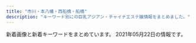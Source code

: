 ```yaml
---
title: "市川・本八幡・西船橋・船橋"
description: "キーワード別にの巨乳アジアン・チャイナエステ嬢情報をまとめました。"
---
```


新着画像と新着キーワードをまとめています。
2021年05月22日の情報です。

<DmmAffiliateIns />
<KeywordTable
  shops={
    [
    {
        "img_links": [
            "http://stylelife.work/Uploads/user/6074fcd675258.jpg",
            "http://stylelife.work/Public/Wap/picture/m-tel.png",
            "http://stylelife.work/Uploads/user/5de74b9acbf92.jpg",
            "http://stylelife.work/Uploads/user/5e79901ca108f.jpg",
            "http://stylelife.work/Public/Wap/picture/sp-line.png",
            "http://stylelife.work/Uploads/user/60a5e6522483f.jpg",
            "http://stylelife.work/Uploads/user/5e1d330613089.jpg",
            "http://stylelife.work/Uploads/user/6074fd15194a0.jpg",
            "http://stylelife.work/Uploads/user/5de74b74a4faa.jpg",
            "http://stylelife.work/Uploads/user/5ef9a9fd8cd20.jpg",
            "http://stylelife.work/ueditor/php/upload/image/20180712/1531367078235696.png",
            "http://stylelife.work/Uploads/user/60374ca1c2ba1.jpg",
            "http://stylelife.work/Public/Wap/picture/sp-staff-list.png",
            "http://stylelife.work/Uploads/user/5eb35a13a1df3.jpg",
            "http://stylelife.work/ueditor/php/upload/image/20180712/1531374173659035.png",
            "http://stylelife.work/Uploads/user/5e4101be77e18.jpg",
            "http://stylelife.work/Uploads/user/60a5e5f105e9e.jpg",
            "http://stylelife.work/ueditor/php/upload/image/20180712/1531373827278035.png",
            "http://stylelife.work/Uploads/user/5ebf4ff2905f1.jpg",
            "http://stylelife.work/Uploads/user/5e1d3400053fa.jpg",
            "http://stylelife.work/Uploads/user/60374cd308bf7.jpg",
            "http://stylelife.work/Uploads/user/5dfc857c95e57.jpg",
            "http://stylelife.work/Uploads/user/60374c0661343.jpg",
            "http://stylelife.work/Uploads/user/609cc19235ed5.jpg",
            "http://stylelife.work/Uploads/user/5e68a1524c2d2.jpg",
            "http://stylelife.work/Uploads/user/5f3cd192667f4.jpg",
            "http://stylelife.work/Uploads/user/5de74b09394d7.jpg",
            "http://stylelife.work/Uploads/user/5ebfa12d5429d.jpg",
            "http://stylelife.work/Public/Wap/picture/m-foot.png",
            "http://stylelife.work/Uploads/user/6074fcb772404.jpg",
            "http://stylelife.work/Uploads/user/60374b6e9f505.jpg",
            "http://stylelife.work/Uploads/user/5deb614369ccd.jpg",
            "http://stylelife.work/Uploads/user/5ebf50cc42240.jpg",
            "http://stylelife.work/Public/Wap/picture/staff-pc.png"
        ],
        "keywords": {
            "G": 1,
            "D": 2,
            "\u80f8": 1,
            "\u5de8\u4e73": 2,
            "F": 3,
            "\u4e73": 2
        },
        "url": "http://stylelife.work/",
        "station": "JR\u897f\u8239\u6a4b\u99c5\u5317\u53e3",
        "name": "\u3055\u304f\u3089"
    },
    {
        "url": "http://www.es-ai.link/",
        "img_links": [
            "http://www.es-ai.link/images/head.jpg",
            "http://www.es-ai.link/images/int1.jpg",
            "http://www.es-ai.link/img/hana1.jpg",
            "http://www.es-ai.link/staff/yuna.jpg",
            "http://www.es-ai.link/img/yuna1.jpg",
            "http://www.es-ai.link/staff/riri.jpg",
            "http://www.es-ai.link/img/riri1.jpg",
            "http://www.es-ai.link/staff/hana.jpg",
            "http://www.es-ai.link/images/interior_t.jpg",
            "http://www.es-ai.link/images/info.jpg",
            "http://www.es-ai.link/images/mobile.jpg",
            "http://www.es-ai.link/images/tg.jpg",
            "http://www.es-ai.link/images/int2.jpg",
            "http://www.es-ai.link/images/news.jpg",
            "http://www.es-ai.link/images/b2.jpg",
            "http://www.es-ai.link/images/sys2.jpg",
            "http://www.es-ai.link/images/sys1.jpg",
            "http://www.es-ai.link/images/b3.jpg",
            "http://www.es-ai.link/images/staff_t.jpg",
            "http://www.es-ai.link/images/b1.jpg"
        ],
        "name": "\u611b\u7740",
        "station": "\u5e02\u5ddd\u99c5\u5317\u53e3",
        "keywords": {}
    },
    {
        "station": "JR\u897f\u8239\u6a4b\u99c5",
        "name": "\u96c5\u7f8e\uff5eMIYABI",
        "url": "https://miyabi.jpn.vin",
        "img_links": [
            "https://miyabi.jpn.vin/images/btn_side05.png",
            "https://miyabi.jpn.vin/photos/sites/21/2021/05/2021052102123642.jpg",
            "https://miyabi.jpn.vin/images/top.png",
            "https://miyabi.jpn.vin/photos/sites/21/2021/05/2021052002391080.jpg",
            "https://miyabi.jpn.vin/images/side_line.jpg",
            "https://miyabi.jpn.vin/images/btn_side02.png",
            "https://miyabi.jpn.vin/photos/sites/21/2021/05/2021052002390885.jpg",
            "https://miyabi.jpn.vin/photos/sites/21/2021/05/2021052002390726.jpg",
            "https://miyabi.jpn.vin/images/btn_side03.png",
            "https://miyabi.jpn.vin/images/btn_side04.png",
            "https://miyabi.jpn.vin/images/sp_top.png",
            "https://miyabi.jpn.vin/photos/sites/21/2021/05/2021052002390944.jpg",
            "https://miyabi.jpn.vin/photos/sites/21/2021/05/2021052002390959.jpg",
            "https://miyabi.jpn.vin/images/btn_side06.png",
            "https://miyabi.jpn.vin/images/btn_side07.png",
            "https://miyabi.jpn.vin/photos/sites/21/2021/05/2021052002390864.jpg",
            "https://miyabi.jpn.vin/images/top_slider03.jpg",
            "https://miyabi.jpn.vin/images/btn_side01.png",
            "https://miyabi.jpn.vin/photos/sites/21/2021/05/2021052002391091.jpg",
            "https://miyabi.jpn.vin/photos/sites/21/2021/05/202105200239071.jpg"
        ],
        "keywords": {
            "F": 34,
            "85": 102,
            "D": 70,
            "C": 58,
            "88": 70,
            "E": 70,
            "83": 36,
            "G": 34,
            "87": 34
        }
    },
    {
        "img_links": [
            "http://shamballa.est888.com/css/top03.jpg",
            "http://shamballa.est888.com/css/nav/nav-006.png",
            "http://shamballa.est888.com/css/c-001.jpg",
            "http://shamballa.est888.com/css/nav/nav-005.png",
            "http://shamballa.est888.com/css/staff/staff-03-a.jpg",
            "http://shamballa.est888.com/css/staff/naiyo01.jpg",
            "http://shamballa.est888.com/css/top04-left.jpg",
            "http://shamballa.est888.com/css/top01.jpg",
            "http://shamballa.est888.com/css/recurit.jpg",
            "http://shamballa.est888.com/css/top04-right.jpg",
            "http://shamballa.est888.com/css/staff/staff-01-a.jpg",
            "http://shamballa.est888.com/css/tel.png",
            "http://shamballa.est888.com/css/nav/nav-002.png",
            "http://shamballa.est888.com/css/nav/nav-001.png",
            "http://shamballa.est888.com/css/nav/nav-004.png",
            "http://shamballa.est888.com/css/staff/naiyo02.jpg",
            "http://shamballa.est888.com/css/nav/nav-003.png",
            "http://shamballa.est888.com/css/staff/staff-02-a.jpg"
        ],
        "url": "http://shamballa.est888.com/",
        "name": "\u30b7\u30e3\u30f3\u30d0\u30e9",
        "keywords": {
            "C": 1,
            "D": 1
        },
        "station": "JR\u8239\u6a4b\u99c5\u5317\u53e3"
    },
    {
        "url": "https://prince.iest.info/",
        "station": "JR\u897f\u8239\u6a4b\u99c5\u5317\u53e3",
        "img_links": [],
        "keywords": {},
        "name": "\u30d7\u30ea\u30f3\u30bb\u30b9"
    },
    {
        "url": "http://www.fuji.esturl.com/",
        "img_links": [
            "http://www.fuji.esturl.com/files/004.jpg",
            "http://www.fuji.esturl.com/img/ttl_news.png",
            "http://www.fuji.esturl.com/img/ttl_therapist_top.png",
            "http://www.fuji.esturl.com/img/btn_side_mobile.jpg",
            "http://www.fuji.esturl.com/files/001-02.jpg",
            "http://www.fuji.esturl.com/img/pickup.jpg",
            "http://www.fuji.esturl.com/img/header01.jpg",
            "http://www.fuji.esturl.com/img/goback.jpg",
            "http://www.fuji.esturl.com/images/slider/3.jpg",
            "http://www.fuji.esturl.com/files/003.jpg",
            "http://www.fuji.esturl.com/files/002.jpg",
            "http://www.fuji.esturl.com/images/slider/2.jpg",
            "http://www.fuji.esturl.com/files/003-02.jpg",
            "http://www.fuji.esturl.com/files/001.jpg",
            "http://www.fuji.esturl.com/files/004-02.jpg",
            "http://www.fuji.esturl.com/images/slider/1.jpg",
            "http://www.fuji.esturl.com/files/002-02.jpg",
            "http://www.fuji.esturl.com/img/ttl_info.png"
        ],
        "name": "\u85e4\u306e\u82b1",
        "keywords": {
            "D": 8,
            "87": 6,
            "86": 2,
            "C": 12
        },
        "station": "JR\u8239\u6a4b\u99c5\u5317\u53e3"
    },
    {
        "img_links": [
            "http://www.sexy.relaxjp.info/files/011-03.jpg",
            "http://www.sexy.relaxjp.info/files/033-02.jpg",
            "http://www.sexy.relaxjp.info/files/035-02.jpg",
            "http://www.sexy.relaxjp.info/files/037-02.jpg",
            "http://www.sexy.relaxjp.info/files/037-03.jpg",
            "http://www.sexy.relaxjp.info/files/023.jpg",
            "http://www.sexy.relaxjp.info/files/011-02.jpg",
            "http://www.sexy.relaxjp.info/files/034-02.jpg",
            "http://www.sexy.relaxjp.info/files/030.jpg",
            "http://www.sexy.relaxjp.info/images/foot01.jpg",
            "http://www.sexy.relaxjp.info/images/m-top004.jpg",
            "http://www.sexy.relaxjp.info/files/003-03.jpg",
            "http://www.sexy.relaxjp.info/files/034.jpg",
            "http://www.sexy.relaxjp.info/files/036-02.jpg",
            "http://www.sexy.relaxjp.info/images/m-top009.jpg",
            "http://www.sexy.relaxjp.info/files/011.jpg",
            "http://www.sexy.relaxjp.info/files/023-03.jpg",
            "http://www.sexy.relaxjp.info/files/035.jpg",
            "http://www.sexy.relaxjp.info/files/030-03.jpg",
            "http://www.sexy.relaxjp.info/files/002.jpg",
            "http://www.sexy.relaxjp.info/files/033-03.jpg",
            "http://www.sexy.relaxjp.info/files/003.jpg",
            "http://www.sexy.relaxjp.info/files/033.jpg",
            "http://www.sexy.relaxjp.info/files/002-02.jpg",
            "http://www.sexy.relaxjp.info/files/024.jpg",
            "http://www.sexy.relaxjp.info/files/036-03.jpg",
            "http://www.sexy.relaxjp.info/files/036.jpg",
            "http://www.sexy.relaxjp.info/images/m-top003.jpg",
            "http://www.sexy.relaxjp.info/images/m-head01.jpg",
            "http://www.sexy.relaxjp.info/files/034-03.jpg",
            "http://www.sexy.relaxjp.info/files/035-03.jpg",
            "http://www.sexy.relaxjp.info/files/023-02.jpg",
            "http://www.sexy.relaxjp.info/files/002-03.jpg",
            "http://www.sexy.relaxjp.info/files/030-02.jpg",
            "http://www.sexy.relaxjp.info/files/024-03.jpg",
            "http://www.sexy.relaxjp.info/images/m-top010.jpg",
            "http://www.sexy.relaxjp.info/files/024-02.jpg",
            "http://www.sexy.relaxjp.info/files/003-02.jpg",
            "http://www.sexy.relaxjp.info/images/call.png",
            "http://www.sexy.relaxjp.info/files/037.jpg"
        ],
        "url": "http://www.sexy.relaxjp.info/",
        "keywords": {
            "D": 16,
            "C": 4,
            "E": 2,
            "86": 6,
            "89": 2,
            "\u30bb\u30af\u30b7\u30fc": 36,
            "87": 14
        },
        "station": "JR\u8239\u6a4b\u99c5\u5317\u53e3",
        "name": "Sexy Love \uff5e\u30bb\u30af\u30b7\u30fc\u30e9\u30d6\uff5e"
    },
    {
        "station": "JR\u5e02\u5ddd\u99c5\u5357\u53e3",
        "keywords": {
            "87": 3,
            "C": 6,
            "84": 3,
            "86": 12,
            "D": 9
        },
        "img_links": [
            "http://www.aya-aroma.com/files/003.jpg",
            "http://www.aya-aroma.com/files/003-02.jpg",
            "http://www.aya-aroma.com/files/015.jpg",
            "http://www.aya-aroma.com/files/001-03.jpg",
            "http://www.aya-aroma.com/files/001-02.jpg",
            "http://www.aya-aroma.com/files/008-02.jpg",
            "http://www.aya-aroma.com/images/backlistbtn.png",
            "http://www.aya-aroma.com/files/003-03.jpg",
            "http://www.aya-aroma.com/images/melmaga.jpg",
            "http://www.aya-aroma.com/files/010-02.jpg",
            "http://www.aya-aroma.com/images/concept.jpg",
            "http://www.aya-aroma.com/files/002-02.jpg",
            "http://www.aya-aroma.com/files/001.jpg",
            "http://www.aya-aroma.com/files/008-03.jpg",
            "http://www.aya-aroma.com/images/mobile.jpg",
            "http://www.aya-aroma.com/files/002.jpg",
            "http://www.aya-aroma.com/files/015-03.jpg",
            "http://www.aya-aroma.com/images/coverGirlParts.png",
            "http://www.aya-aroma.com/files/002-03.jpg",
            "http://www.aya-aroma.com/files/010.jpg",
            "http://www.aya-aroma.com/files/015-02.jpg",
            "http://www.aya-aroma.com/files/008.jpg",
            "http://www.aya-aroma.com/files/010-03.jpg"
        ],
        "url": "http://www.aya-aroma.com/",
        "name": "\u5f69"
    },
    {
        "keywords": {},
        "img_links": [
            "http://hi-msg.com/moonlove/img/fla-1.jpg",
            "http://hi-msg.com/moonlove/img/staff-list.png",
            "http://hi-msg.com/moonlove/img/head.png",
            "http://hi-msg.com/moonlove/img/p-10.jpg",
            "http://hi-msg.com/moonlove/img/p-2.jpg",
            "http://hi-msg.com/moonlove/img/botton.png",
            "http://hi-msg.com/moonlove/img/fla-2.jpg",
            "http://hi-msg.com/moonlove/img/p-3.jpg"
        ],
        "url": "http://hi-msg.com/moonlove/",
        "station": "JR\u8239\u6a4b\u99c5",
        "name": "\u6708\u306e\u604b"
    },
    {
        "name": "CREA\uff5e\u30af\u30ec\u30a2\uff5e",
        "url": "https://crea.iest.info/",
        "station": "\u897f\u8239\u6a4b\u99c5",
        "img_links": [
            "https://crea.iest.info/photos/sites/47/2021/05/2021052002302771.jpg",
            "https://crea.iest.info/photos/sites/47/2021/05/2021051502085322.jpg",
            "https://crea.iest.info/photos/sites/47/2021/05/2021052002321122.jpg",
            "https://crea.iest.info/images/tite-staff.png",
            "https://crea.iest.info/images/tit-pick.png",
            "https://crea.iest.info/images/tit-infor.png",
            "https://crea.iest.info/images/top.png",
            "https://crea.iest.info/images/tit-new.png",
            "https://crea.iest.info/photos/sites/47/2021/05/2021052002311766.jpg",
            "https://crea.iest.info/images/infor.png",
            "https://crea.iest.info/photos/sites/47/2021/05/2021051908594872.jpg",
            "https://crea.iest.info/images/mobile.png",
            "https://crea.iest.info/photos/sites/47/2021/05/2021051502094721.jpg",
            "https://crea.iest.info/photos/sites/47/2021/05/2021051502080644.jpg",
            "https://crea.iest.info/images/line.png",
            "https://crea.iest.info/images/tit-gat.png"
        ],
        "keywords": {
            "D": 16,
            "86": 8,
            "F": 24,
            "C": 22,
            "87": 8,
            "85": 8,
            "83": 8,
            "E": 8,
            "88": 24
        }
    },
    {
        "img_links": [
            "http://pinklady-esthe.net/img/t3.jpg",
            "http://pinklady-esthe.net/img/st6.jpg",
            "http://pinklady-esthe.net/img/r1.jpg",
            "http://pinklady-esthe.net/img/st1.jpg",
            "http://pinklady-esthe.net/img/t5.jpg",
            "http://pinklady-esthe.net/img/st4.jpg",
            "http://pinklady-esthe.net/img/stt1.jpg",
            "http://pinklady-esthe.net/img/stt3.jpg",
            "http://pinklady-esthe.net/img/st5.jpg",
            "http://pinklady-esthe.net/img/sm.jpg",
            "http://pinklady-esthe.net/img/t1.jpg",
            "http://pinklady-esthe.net/img/f1.jpg",
            "http://pinklady-esthe.net/img/top.jpg",
            "http://pinklady-esthe.net/img/r3.jpg",
            "http://pinklady-esthe.net/img/noo.png",
            "http://pinklady-esthe.net/img/t4.jpg",
            "http://pinklady-esthe.net/img/st2.jpg",
            "http://pinklady-esthe.net/img/r2.jpg",
            "http://pinklady-esthe.net/img/no.png",
            "http://pinklady-esthe.net/img/st3.jpg",
            "http://pinklady-esthe.net/img/t2.jpg",
            "http://pinklady-esthe.net/img/r4.jpg",
            "http://pinklady-esthe.net/img/t6.jpg"
        ],
        "keywords": {
            "88": 3,
            "86": 1,
            "C": 1,
            "90": 1,
            "E": 1,
            "87": 1,
            "D": 4
        },
        "url": "http://pinklady-esthe.net/",
        "name": "V\u611bP",
        "station": "JR\u8239\u6a4b\u99c5\u5317\u53e3"
    },
    {
        "station": "\u8239\u6a4b\u99c5\u5317\u53e3",
        "url": "https://fu-coco.net/",
        "img_links": [
            "https://fu-coco.net/wp-content/themes/este/img/top-img02a.png",
            "https://fu-coco.net/wp-content/themes/este/img/tel_header.png",
            "https://fu-coco.net/wp-content/uploads/2021/05/1oiuytreewrstdyfugco.jpg",
            "https://fu-coco.net/wp-content/uploads/2021/05/8976saco.jpg",
            "https://fu-coco.net/wp-content/themes/este/img/call.png",
            "https://fu-coco.net/wp-content/themes/este/img/top-img01b.png",
            "https://fu-coco.net/wp-content/uploads/2021/05/435698765co.jpg",
            "https://fu-coco.net/wp-content/uploads/2021/05/34568976co.jpg",
            "https://fu-coco.net/wp-content/uploads/2021/05/9876543co.jpg",
            "https://fu-coco.net/wp-content/uploads/2021/05/9087654co.jpg",
            "https://fu-coco.net/wp-content/uploads/2021/05/9087621co.jpg",
            "https://fu-coco.net/wp-content/uploads/2021/05/897s6atyco.jpg",
            "https://fu-coco.net/wp-content/uploads/2021/05/987654324567co.jpg",
            "https://fu-coco.net/wp-content/themes/este/img/2.png",
            "https://fu-coco.net/wp-content/uploads/2021/05/78652147cooc.jpg",
            "https://fu-coco.net/wp-content/themes/este/img/tel_footer.png",
            "https://fu-coco.net/wp-content/themes/este/img/top-img01a.png"
        ],
        "name": "COCO",
        "keywords": {
            "F": 4,
            "D": 23,
            "\u30bb\u30af\u30b7\u30fc": 3
        }
    },
    {
        "url": "http://www.rainbow-relax.xyz/",
        "station": "JR\u8239\u6a4b\u99c5\u5317\u53e3",
        "keywords": {
            "87": 6,
            "85": 2,
            "D": 6,
            "86": 4,
            "C": 19
        },
        "name": "Rainbow\uff5e\u30ec\u30a4\u30f3\u30dc\u30fc\uff5e",
        "img_links": [
            "http://www.rainbow-relax.xyz/img/pickup.jpg",
            "http://www.rainbow-relax.xyz/files/003.jpg",
            "http://www.rainbow-relax.xyz/images/slider/3.jpg",
            "http://www.rainbow-relax.xyz/img/btn_side_mobile.jpg",
            "http://www.rainbow-relax.xyz/files/001-02.jpg",
            "http://www.rainbow-relax.xyz/images/slider/2.jpg",
            "http://www.rainbow-relax.xyz/img/ttl_news.png",
            "http://www.rainbow-relax.xyz/files/004.jpg",
            "http://www.rainbow-relax.xyz/files/006.jpg",
            "http://www.rainbow-relax.xyz/img/ttl_info.png",
            "http://www.rainbow-relax.xyz/files/006-02.jpg",
            "http://www.rainbow-relax.xyz/files/005.jpg",
            "http://www.rainbow-relax.xyz/files/002.jpg",
            "http://www.rainbow-relax.xyz/img/goback.jpg",
            "http://www.rainbow-relax.xyz/files/002-02.jpg",
            "http://www.rainbow-relax.xyz/files/004-02.jpg",
            "http://www.rainbow-relax.xyz/files/005-02.jpg",
            "http://www.rainbow-relax.xyz/files/001.jpg",
            "http://www.rainbow-relax.xyz/img/tel.png",
            "http://www.rainbow-relax.xyz/images/slider/1.jpg",
            "http://www.rainbow-relax.xyz/files/003-02.jpg"
        ]
    },
    {
        "keywords": {
            "C": 8,
            "86": 40,
            "80": 8,
            "D": 48,
            "85": 8
        },
        "url": "http://yu.abnavi.info/",
        "station": "JR\u8239\u6a4b\u99c5\u5317\u53e3",
        "name": "OLIVE\u30fb\u30aa\u30ea\u30fc\u30d6",
        "img_links": [
            "http://yu.abnavi.info/images/mobile.jpg",
            "http://yu.abnavi.info/images/info.jpg",
            "http://yu.abnavi.info/photos/sites/83/2021/03/2021030214210492.jpg",
            "http://yu.abnavi.info/images/top.png",
            "http://yu.abnavi.info/photos/sites/83/2021/03/2021030315241268.jpg",
            "http://yu.abnavi.info/images/s_staff.jpg",
            "http://yu.abnavi.info/photos/sites/83/2021/03/2021030214210269.jpg",
            "http://yu.abnavi.info/images/s1.jpg",
            "http://yu.abnavi.info/images/s3.jpg",
            "http://yu.abnavi.info/photos/sites/83/2021/03/202103241016425.jpg",
            "http://yu.abnavi.info/photos/sites/83/2021/03/2021030214210678.jpg",
            "http://yu.abnavi.info/images/relax.jpg",
            "http://yu.abnavi.info/images/s_news.png",
            "http://yu.abnavi.info/photos/sites/83/2021/03/202103021421105.jpg",
            "http://yu.abnavi.info/photos/sites/83/2021/03/2021032214230265.jpg",
            "http://yu.abnavi.info/images/s_pick.png",
            "http://yu.abnavi.info/photos/sites/83/2021/03/2021030214210327.jpg"
        ]
    },
    {
        "name": "\u30af\u30ed\u30fc\u30d0\u30fc",
        "url": "http://f-clover.net/",
        "img_links": [
            "http://f-clover.net/images/room6.jpg",
            "http://f-clover.net/images/room7.jpg",
            "http://f-clover.net/images/moe.jpg",
            "http://f-clover.net/images/room2.jpg",
            "http://f-clover.net/images/index1.jpg",
            "http://f-clover.net/images/mi0.jpg",
            "http://f-clover.net/images/g5.jpg",
            "http://f-clover.net/images/room1.jpg",
            "http://f-clover.net/images/flash2.jpg",
            "http://f-clover.net/images/room4.jpg",
            "http://f-clover.net/images/room5.jpg",
            "http://f-clover.net/images/flash1.jpg",
            "http://f-clover.net/images/room3.jpg",
            "http://f-clover.net/images/mobile.jpg",
            "http://f-clover.net/images/room8.jpg",
            "http://f-clover.net/images/end.jpg"
        ],
        "keywords": {},
        "station": "JR\u8239\u6a4b\u99c5\u5357\u53e3"
    },
    {
        "url": "http://es-suzune.com/",
        "img_links": [
            "http://es-suzune.com/staffPhoto/s20201007170536.jpg",
            "http://es-suzune.com/images/access/01.png",
            "http://es-suzune.com/staffPhoto/b20201007170432.jpg",
            "http://es-suzune.com/staffPhoto/s20191115141808.jpg",
            "http://es-suzune.com/staffPhoto/s20210310164226.jpg",
            "http://es-suzune.com/staffPhoto/b20191115141808.jpg",
            "http://es-suzune.com/staffPhoto/b20210405165006.jpg",
            "http://es-suzune.com/staffPhoto/s20210405155607.jpg",
            "http://es-suzune.com/staffPhoto/s20210430230530.jpg",
            "http://es-suzune.com/uploadfiles/images/chuntian1_%E5%89%AF%E6%9C%AC.jpg",
            "http://es-suzune.com/staffPhoto/b20210522231901.jpg",
            "http://es-suzune.com/staffPhoto/b20210219195907.jpg",
            "http://es-suzune.com/images/store/02.jpg",
            "http://es-suzune.com/staffPhoto/s20210405173944.jpg",
            "http://es-suzune.com/staffPhoto/s20210405174116.jpg",
            "http://es-suzune.com/staffPhoto/s20210405155547.jpg",
            "http://es-suzune.com/staffPhoto/b20210430230530.jpg",
            "http://es-suzune.com/images/showIndex.jpg",
            "http://es-suzune.com/staffPhoto/b20200827113545.jpg",
            "http://es-suzune.com/staffPhoto/s20210216224004.jpg",
            "http://es-suzune.com/staffPhoto/s20210219195922.jpg",
            "http://es-suzune.com/staffPhoto/s20200827113545.jpg",
            "http://es-suzune.com/images/access/02.png",
            "http://es-suzune.com/uploadfiles/images/courseEsSuzune.jpg",
            "http://es-suzune.com/staffPhoto/b20200510132325.jpg",
            "http://es-suzune.com/staffPhoto/b20200724144017.jpg",
            "http://es-suzune.com/uploadfiles/images/chuntian4_%E5%89%AF%E6%9C%AC.jpg",
            "http://es-suzune.com/staffPhoto/s20210427230506.jpg",
            "http://es-suzune.com/staffPhoto/s20200724144017.jpg",
            "http://es-suzune.com/staffPhoto/s20210427230435.jpg",
            "http://es-suzune.com/images/access/03.png",
            "http://es-suzune.com/staffPhoto/s20210405165006.jpg",
            "http://es-suzune.com/staffPhoto/s20210405165026.jpg",
            "http://es-suzune.com/staffPhoto/b20210405155547.jpg",
            "http://es-suzune.com/staffPhoto/b20210427230435.jpg",
            "http://es-suzune.com/staffPhoto/b20210216224004.jpg",
            "http://es-suzune.com/staffPhoto/s20210217223343.jpg",
            "http://es-suzune.com/staffPhoto/s20200724144036.jpg",
            "http://es-suzune.com/staffPhoto/s20210522231901.jpg",
            "http://es-suzune.com/staffPhoto/b20200827113054.jpg",
            "http://es-suzune.com/staffPhoto/s20201007170432.jpg",
            "http://es-suzune.com/staffPhoto/s20210219195907.jpg",
            "http://es-suzune.com/staffPhoto/s20210219195936.jpg",
            "http://es-suzune.com/staffPhoto/s20200827113641.jpg",
            "http://es-suzune.com/uploadfiles/images/campaignEsSuzune1.jpg",
            "http://es-suzune.com/staffPhoto/s20200827113054.jpg",
            "http://es-suzune.com/images/store/04.jpg",
            "http://es-suzune.com/staffPhoto/s20210309194151.jpg",
            "http://es-suzune.com/staffPhoto/s20210217223442.jpg",
            "http://es-suzune.com/images/access/05.png",
            "http://es-suzune.com/images/showContent.jpg",
            "http://es-suzune.com/staffPhoto/s20210405174056.jpg",
            "http://es-suzune.com/images/store/03.jpg",
            "http://es-suzune.com/staffPhoto/b20210309194137.jpg",
            "http://es-suzune.com/staffPhoto/s20210309194137.jpg",
            "http://es-suzune.com/staffPhoto/s20200510132325.jpg",
            "http://es-suzune.com/images/store/01.jpg",
            "http://es-suzune.com/staffPhoto/s20210405174136.jpg",
            "http://es-suzune.com/staffPhoto/s20210217223841.jpg",
            "http://es-suzune.com/staffPhoto/b20210405174056.jpg"
        ],
        "name": "\u9234\u97f3-\u3059\u305a\u306d-",
        "station": "JR\u897f\u8239\u6a4b\u99c5\u5357\u53e3",
        "keywords": {
            "F": 5,
            "\u30bb\u30af\u30b7\u30fc": 11
        }
    },
    {
        "url": "http://yelaixang.sweet-relaxation.com/",
        "name": "\u591c\u6765\u9999\uff5eYe Lai Xang\uff5e",
        "station": "JR\u672c\u516b\u5e61\u99c5",
        "keywords": {},
        "img_links": [
            "http://yelaixang.sweet-relaxation.com/img/slick/sl-1.jpg",
            "http://yelaixang.sweet-relaxation.com/img/cast/key-02.jpg",
            "http://yelaixang.sweet-relaxation.com/img/slick/sl-3.jpg",
            "http://yelaixang.sweet-relaxation.com/img/cast/nina-02.jpg",
            "http://yelaixang.sweet-relaxation.com/img/cast/miya-03.jpg",
            "http://yelaixang.sweet-relaxation.com/img/cast/nana-03.jpg",
            "http://yelaixang.sweet-relaxation.com/img/slick/sl-7.jpg",
            "http://yelaixang.sweet-relaxation.com/img/cast/miya-01.jpg",
            "http://yelaixang.sweet-relaxation.com/img/cast/nana-02.jpg",
            "http://yelaixang.sweet-relaxation.com/img/slick/sl-6.jpg",
            "http://yelaixang.sweet-relaxation.com/img/slick/sl-4.jpg",
            "http://yelaixang.sweet-relaxation.com/img/cast/naru-02.jpg",
            "http://yelaixang.sweet-relaxation.com/img/cast/nina-01.jpg",
            "http://yelaixang.sweet-relaxation.com/img/cast/key-01.jpg",
            "http://yelaixang.sweet-relaxation.com/img/cast/naru-01.jpg",
            "http://yelaixang.sweet-relaxation.com/img/cast/key-03.jpg",
            "http://yelaixang.sweet-relaxation.com/img/cast/nana-01.jpg",
            "http://yelaixang.sweet-relaxation.com/img/slick/sl-2.jpg",
            "http://yelaixang.sweet-relaxation.com/img/slick/sl-5.jpg",
            "http://yelaixang.sweet-relaxation.com/img/cast/nana-04.jpg",
            "http://yelaixang.sweet-relaxation.com/img/cast/miya-02.jpg",
            "http://yelaixang.sweet-relaxation.com/img/cast/naru-03.jpg",
            "http://yelaixang.sweet-relaxation.com/img/cast/nina-03.jpg"
        ]
    },
    {
        "keywords": {
            "D": 10,
            "88": 2,
            "87": 8,
            "C": 15,
            "86": 2
        },
        "img_links": [
            "http://www.diamond.mesthe.com/images/slider/3.jpg",
            "http://www.diamond.mesthe.com/files/001.jpg",
            "http://www.diamond.mesthe.com/files/005-02.jpg",
            "http://www.diamond.mesthe.com/img/pickup.jpg",
            "http://www.diamond.mesthe.com/images/slider/2.jpg",
            "http://www.diamond.mesthe.com/img/goback.jpg",
            "http://www.diamond.mesthe.com/files/003.jpg",
            "http://www.diamond.mesthe.com/files/004.jpg",
            "http://www.diamond.mesthe.com/img/btn_side_mobile.jpg",
            "http://www.diamond.mesthe.com/files/003-02.jpg",
            "http://www.diamond.mesthe.com/img/top_option01.jpg",
            "http://www.diamond.mesthe.com/img/ttl_therapist.png",
            "http://www.diamond.mesthe.com/img/ttl_news.png",
            "http://www.diamond.mesthe.com/img/btn_blog.png",
            "http://www.diamond.mesthe.com/files/002-02.jpg",
            "http://www.diamond.mesthe.com/img/ttl_info.png",
            "http://www.diamond.mesthe.com/files/001-02.jpg",
            "http://www.diamond.mesthe.com/files/002.jpg",
            "http://www.diamond.mesthe.com/files/004-02.jpg",
            "http://www.diamond.mesthe.com/files/006-02.jpg",
            "http://www.diamond.mesthe.com/img/tel.png",
            "http://www.diamond.mesthe.com/img/top_option03.jpg",
            "http://www.diamond.mesthe.com/img/top_option04.jpg",
            "http://www.diamond.mesthe.com/files/005.jpg",
            "http://www.diamond.mesthe.com/images/slider/1.jpg",
            "http://www.diamond.mesthe.com/files/006.jpg"
        ],
        "station": "JR\u897f\u8239\u6a4b\u99c5\u5357\u53e3",
        "name": "\u30c0\u30a4\u30e4\u30e2\u30f3\u30c9",
        "url": "http://www.diamond.mesthe.com/"
    },
    {
        "url": "http://www.kanda-es.info/",
        "keywords": {},
        "station": "\u99ac\u8fbc\u6ca2\u99c5\u6771\u53e3",
        "name": "Blue\uff5e\u30d6\u30eb\u30fc\uff5e",
        "img_links": [
            "http://www.kanda-es.info/images/mobile.jpg",
            "http://www.kanda-es.info/images/news.jpg",
            "http://www.kanda-es.info/staff/anna.jpg",
            "http://www.kanda-es.info/images/int1.jpg",
            "http://www.kanda-es.info/staff/sora.jpg",
            "http://www.kanda-es.info/img/risa1.jpg",
            "http://www.kanda-es.info/images/staff_t.jpg",
            "http://www.kanda-es.info/img/sora1.jpg",
            "http://www.kanda-es.info/staff/risa.jpg",
            "http://www.kanda-es.info/img/anna1.jpg",
            "http://www.kanda-es.info/images/sys2.jpg",
            "http://www.kanda-es.info/images/int2.jpg",
            "http://www.kanda-es.info/images/info.jpg",
            "http://www.kanda-es.info/images/tg.jpg",
            "http://www.kanda-es.info/images/interior_t.jpg",
            "http://www.kanda-es.info/images/sys1.jpg"
        ]
    },
    {
        "keywords": {
            "D": 6,
            "86": 12,
            "83": 6,
            "C": 6
        },
        "img_links": [
            "http://nigyohime.ebb.jp/2.jpg",
            "http://nigyohime.ebb.jp/2/uploadimg/1620714292.jpg",
            "http://nigyohime.ebb.jp/ditu2.jpg",
            "http://nigyohime.ebb.jp/2/uploadimg/1615431233.jpg",
            "http://nigyohime.ebb.jp/line.png",
            "http://nigyohime.ebb.jp/top.jpg",
            "http://nigyohime.ebb.jp/staff_t.jpg",
            "http://nigyohime.ebb.jp/4.jpg",
            "http://nigyohime.ebb.jp/2/uploadimg/1606276829.jpg",
            "http://nigyohime.ebb.jp/b_girl.png",
            "http://nigyohime.ebb.jp/2/uploadimg/1610266405.jpg",
            "http://nigyohime.ebb.jp/2/uploadimg/1606276938.jpg",
            "http://nigyohime.ebb.jp/b_news.png",
            "http://nigyohime.ebb.jp/3.jpg",
            "http://nigyohime.ebb.jp/1.jpg"
        ],
        "url": "http://nigyohime.ebb.jp/",
        "station": "JR\u5e02\u5ddd\u99c5\u5357\u53e3",
        "name": "\u4eba\u9b5a\u59eb"
    },
    {
        "keywords": {
            "F": 2,
            "87": 3,
            "84": 1,
            "83": 1,
            "\u30bb\u30af\u30b7\u30fc": 5,
            "88": 2,
            "E": 16,
            "\u80f8": 4,
            "90": 1,
            "D": 10,
            "\u4e73": 4,
            "G": 1,
            "85": 2,
            "86": 8
        },
        "url": "https://iris.ests.jp/",
        "img_links": [
            "https://iris.ests.jp/images/top.jpg",
            "https://iris.ests.jp/photos/sites/58/2020/12/202012082142310.jpeg",
            "https://iris.ests.jp/images/s_news.jpg",
            "https://iris.ests.jp/photos/sites/58/2021/05/2021051608372351.jpeg",
            "https://iris.ests.jp/images/room5.jpg",
            "https://iris.ests.jp/photos/sites/58/2021/05/2021052015531888.jpeg",
            "https://iris.ests.jp/images/room4.jpg",
            "https://iris.ests.jp/photos/sites/58/2021/01/2021011316255079.jpeg",
            "https://iris.ests.jp/images/room2.jpg",
            "https://iris.ests.jp/photos/sites/58/2021/05/2021051814183133.jpeg",
            "https://iris.ests.jp/photos/sites/58/2021/04/2021040711032795.jpeg",
            "https://iris.ests.jp/photos/sites/58/2021/05/2021051514033399.jpeg",
            "https://iris.ests.jp/images/paypay.jpg",
            "https://iris.ests.jp/photos/sites/58/2021/05/2021051514034657.jpeg",
            "https://iris.ests.jp/images/room6.jpg",
            "https://iris.ests.jp/photos/sites/58/2021/05/2021052215134418.jpeg",
            "https://iris.ests.jp/photos/sites/58/2021/05/202105012000410.jpeg",
            "https://iris.ests.jp/photos/sites/58/2021/05/2021050700201943.jpeg",
            "https://iris.ests.jp/images/s_staff.jpg",
            "https://iris.ests.jp/images/staff0.jpg",
            "https://iris.ests.jp/photos/sites/58/2021/05/202105030004264.jpeg",
            "https://iris.ests.jp/photos/sites/58/2021/03/2021030317245283.jpeg",
            "http://iris2.a5.reraku.work/upload/sites/58/2021/05/2021051514033399-253x450.jpeg",
            "https://iris.ests.jp/photos/sites/58/2021/03/2021030317205889.jpeg",
            "https://iris.ests.jp/photos/sites/58/2021/05/2021051919465284.jpeg",
            "https://iris.ests.jp/photos/sites/58/2021/04/202104131655320.jpeg",
            "https://iris.ests.jp/photos/sites/58/2021/02/2021022616053881.jpeg",
            "https://iris.ests.jp/photos/sites/58/2021/04/2021042718365338.jpeg",
            "https://iris.ests.jp/images/twitter.jpg",
            "https://iris.ests.jp/photos/sites/58/2021/05/2021050917483543.jpeg"
        ],
        "name": "\u30a2\u30a4\u30ea",
        "station": "JR\u897f\u8239\u6a4b\u99c5\u5317\u53e3"
    },
    {
        "keywords": {
            "84": 1,
            "C": 1,
            "83": 1,
            "86": 1,
            "E": 1,
            "D": 1
        },
        "station": "\u539f\u6728\u4e2d\u5c71\u99c5\u5317\u53e3",
        "name": "\u7652\u5fc3\u90b8",
        "img_links": [
            "http://yusintei.top/images/zi-staff.png",
            "http://yusintei.top/images/zi-link.png",
            "http://yusintei.top/images/men_5.png",
            "http://yusintei.top/images/01.jpg",
            "http://yusintei.top/images/g1-2.jpg",
            "http://yusintei.top/images/g9.jpg",
            "http://yusintei.top/images/men_4.png",
            "http://yusintei.top/images/g10.jpg",
            "http://yusintei.top/images/01.png",
            "http://yusintei.top/images/g8.jpg",
            "http://yusintei.top/images/g84.jpg",
            "http://yusintei.top/images/p5.jpg",
            "http://yusintei.top/images/g12.jpg",
            "http://yusintei.top/images/p4.jpg",
            "http://yusintei.top/images/g11.jpg",
            "http://yusintei.top/images/g1-3.jpg",
            "http://yusintei.top/images/men_7.png",
            "http://yusintei.top/images/g2.jpg",
            "http://yusintei.top/images/g114.jpg",
            "http://yusintei.top/images/p8.jpg",
            "http://yusintei.top/images/p6.jpg",
            "http://yusintei.top/images/p2.jpg",
            "http://yusintei.top/images/p3.jpg",
            "http://yusintei.top/images/yumi.jpg",
            "http://yusintei.top/images/nei2.jpg",
            "http://yusintei.top/images/tel.jpg",
            "http://yusintei.top/images/g1.jpg",
            "http://yusintei.top/images/g112.jpg",
            "http://yusintei.top/images/emi.jpg",
            "http://yusintei.top/images/g7.jpg",
            "http://yusintei.top/images/g82.jpg",
            "http://yusintei.top/images/left3.jpg",
            "http://yusintei.top/images/g0.jpg",
            "http://yusintei.top/images/men_1.png",
            "http://yusintei.top/images/p7.jpg",
            "http://yusintei.top/images/g83.jpg",
            "http://yusintei.top/images/men_2.png",
            "http://yusintei.top/images/g113.jpg",
            "http://yusintei.top/images/yuli.jpg",
            "http://yusintei.top/images/men_3.png",
            "http://yusintei.top/images/men_6.png",
            "http://yusintei.top/images/p1.jpg"
        ],
        "url": "http://yusintei.top/"
    },
    {
        "img_links": [
            "http://t-rakuen.work/staff/rina.jpg",
            "http://t-rakuen.work/images/sys3.jpg",
            "http://t-rakuen.work/img/mika1.jpg",
            "http://t-rakuen.work/images/sys4.jpg",
            "http://t-rakuen.work/staff/mika.jpg",
            "http://t-rakuen.work/images/staff_t.jpg",
            "http://t-rakuen.work/images/int1.png",
            "http://t-rakuen.work/img/natumi1.jpg",
            "http://t-rakuen.work/staff/koko.jpg",
            "http://t-rakuen.work/images/b1.jpg",
            "http://t-rakuen.work/img/hana1.jpg",
            "http://t-rakuen.work/images/interior_t.jpg",
            "http://t-rakuen.work/img/koko1.jpg",
            "http://t-rakuen.work/images/sys2.jpg",
            "http://t-rakuen.work/images/int2.png",
            "http://t-rakuen.work/images/news.png",
            "http://t-rakuen.work/img/rina1.jpg",
            "http://t-rakuen.work/staff/natumi.jpg",
            "http://t-rakuen.work/img/rika1.jpg",
            "http://t-rakuen.work/staff/rika.jpg",
            "http://t-rakuen.work/staff/hana.jpg",
            "http://t-rakuen.work/images/b2.jpg",
            "http://t-rakuen.work/images/head.jpg",
            "http://t-rakuen.work/images/rec2.jpg",
            "http://t-rakuen.work/images/rec1.jpg",
            "http://t-rakuen.work/images/news_t.jpg"
        ],
        "keywords": {},
        "name": "\u53f0\u5317\u697d\u5712",
        "url": "http://t-rakuen.work/",
        "station": "JR\u897f\u8239\u6a4b\u99c5\u5357\u53e3"
    },
    {
        "url": "http://www.shizuka.mensnv.com/",
        "station": "\u672c\u516b\u5e61\u99c5\u5357\u53e3",
        "img_links": [
            "http://www.shizuka.mensnv.com/img/bnr-02_off.jpg",
            "http://www.shizuka.mensnv.com/files/002-02.jpg",
            "http://www.shizuka.mensnv.com/img/2top-course_off.jpg",
            "http://www.shizuka.mensnv.com/img/top-h5R.jpg",
            "http://www.shizuka.mensnv.com/img/top-course_off.jpg",
            "http://www.shizuka.mensnv.com/files/003-03.jpg",
            "http://www.shizuka.mensnv.com/img/bnr-01_off.jpg",
            "http://www.shizuka.mensnv.com/files/004-02.jpg",
            "http://www.shizuka.mensnv.com/files/001-02.jpg",
            "http://www.shizuka.mensnv.com/img/top-h5R2.jpg",
            "http://www.shizuka.mensnv.com/files/004-03.jpg",
            "http://www.shizuka.mensnv.com/img/h4-top.jpg",
            "http://www.shizuka.mensnv.com/img/glo_03_off.jpg",
            "http://www.shizuka.mensnv.com/img/footer-top_off.jpg",
            "http://www.shizuka.mensnv.com/img/icon_tel.png",
            "http://www.shizuka.mensnv.com/files/002.jpg",
            "http://www.shizuka.mensnv.com/img/glo_05_off.jpg",
            "http://www.shizuka.mensnv.com/img/glo_04_off.jpg",
            "http://www.shizuka.mensnv.com/img/glo_01_off.jpg",
            "http://www.shizuka.mensnv.com/files/001.jpg",
            "http://www.shizuka.mensnv.com/files/003-02.jpg",
            "http://www.shizuka.mensnv.com/img/slider/1.jpg",
            "http://www.shizuka.mensnv.com/img/slider/2.jpg",
            "http://www.shizuka.mensnv.com/files/003.jpg",
            "http://www.shizuka.mensnv.com/img/glo_02_off.jpg",
            "http://www.shizuka.mensnv.com/img/glo_06_off.jpg",
            "http://www.shizuka.mensnv.com/files/004.jpg",
            "http://www.shizuka.mensnv.com/files/001-03.jpg",
            "http://www.shizuka.mensnv.com/img/slider/3.jpg",
            "http://www.shizuka.mensnv.com/files/002-03.jpg"
        ],
        "keywords": {
            "C": 3,
            "88": 3,
            "84": 3,
            "85": 3,
            "D": 9,
            "86": 3
        },
        "name": "\u9759\uff5e\u3057\u305a\u304b\uff5e"
    },
    {
        "name": "\u30de\u30fc\u30e1\u30a4\u30c9",
        "keywords": {
            "89": 2,
            "88": 1,
            "92": 3,
            "E": 3,
            "91": 1,
            "D": 4,
            "F": 1,
            "90": 2
        },
        "img_links": [
            "http://happy.relaxnabi.com/css/staff/staff-10-a.jpg",
            "http://happy.relaxnabi.com/css/staff/staff-007.jpg",
            "http://happy.relaxnabi.com/css/staff/staff-002.jpg",
            "http://happy.relaxnabi.com/css/nav/nav-003.png",
            "http://happy.relaxnabi.com/css/staff/staff-03.jpg",
            "http://happy.relaxnabi.com/css/staff/staff-05.jpg",
            "http://happy.relaxnabi.com/css/nav/nav-006.png",
            "http://happy.relaxnabi.com/css/staff/staff0017.jpg",
            "http://happy.relaxnabi.com/css/nav/nav-002.png",
            "http://happy.relaxnabi.com/css/top-003.png",
            "http://happy.relaxnabi.com/css/staff/staff-08.jpg",
            "http://happy.relaxnabi.com/css/staff/staff-04-a.jpg",
            "http://happy.relaxnabi.com/css/staff/staff-05-a.jpg",
            "http://happy.relaxnabi.com/css/staff/staff-03-a.jpg",
            "http://happy.relaxnabi.com/css/nav/nav-004.png",
            "http://happy.relaxnabi.com/css/staff/staff-08-a.jpg",
            "http://happy.relaxnabi.com/css/staff/staff0001.jpg",
            "http://happy.relaxnabi.com/css/tel01.png",
            "http://happy.relaxnabi.com/css/top0001.png",
            "http://happy.relaxnabi.com/css/staff/staff-10.jpg",
            "http://happy.relaxnabi.com/css/staff/staff0001-a.jpg",
            "http://happy.relaxnabi.com/css/nav/nav-001.png",
            "http://happy.relaxnabi.com/css/staff/staff0017-a.jpg",
            "http://happy.relaxnabi.com/css/staff/staff-007-a.jpg",
            "http://happy.relaxnabi.com/css/staff/staff-04.jpg",
            "http://happy.relaxnabi.com/css/staff/staff-002-a.jpg",
            "http://happy.relaxnabi.com/css/nav/nav-005.png"
        ],
        "url": "http://happy.relaxnabi.com/",
        "station": "JR\u8239\u6a4b\u99c5\u5317\u53e3"
    },
    {
        "img_links": [],
        "name": "\u8309\u8389\u82b1",
        "station": "\u4eac\u6210\u8239\u6a4b\u99c5",
        "keywords": {},
        "url": "http://sminfvnda.xyz/"
    },
    {
        "keywords": {},
        "url": "http://parm.work/",
        "station": "\u672c\u516b\u5e61\u99c5\u5317\u53e3",
        "name": "\u30d1\u30eb\u30e0",
        "img_links": [
            "http://parm.work/images/sys.png",
            "http://parm.work/images/menu/staff.png",
            "http://parm.work/images/menu/interior.png",
            "http://parm.work/img/momo1.jpg",
            "http://parm.work/images/int1.jpg",
            "http://parm.work/staff/mika.jpg",
            "http://parm.work/images/time.jpg",
            "http://parm.work/img/saya1.jpg",
            "http://parm.work/images/menu/top.png",
            "http://parm.work/staff/saya.jpg",
            "http://parm.work/staff/kana.jpg",
            "http://parm.work/img/miki1.jpg",
            "http://parm.work/images/rec.jpg",
            "http://parm.work/staff/momo.jpg",
            "http://parm.work/images/news.jpg",
            "http://parm.work/img/kana1.jpg",
            "http://parm.work/images/int2.png",
            "http://parm.work/images/tg.png",
            "http://parm.work/images/tel.png",
            "http://parm.work/staff/miki.jpg",
            "http://parm.work/images/staff_t.jpg",
            "http://parm.work/img/mika1.jpg",
            "http://parm.work/images/interior_t.jpg"
        ]
    },
    {
        "keywords": {},
        "img_links": [
            "http://www.iyashinoumi.com/img/miss6sb.jpg",
            "http://www.iyashinoumi.com/img/miss7s.jpg",
            "http://www.iyashinoumi.com/img/miss28sb.jpg",
            "http://www.iyashinoumi.com/img/sTitle_right.png",
            "http://www.iyashinoumi.com/img/miss25sb.jpg",
            "http://www.iyashinoumi.com/img/tel1.png",
            "http://www.iyashinoumi.com/img/miss27sb.jpg",
            "http://www.iyashinoumi.com/img/sTitle_left.png",
            "http://www.iyashinoumi.com/img/miss24sb.jpg",
            "http://www.iyashinoumi.com/img/miss7sb.jpg"
        ],
        "url": "http://www.iyashinoumi.com/",
        "name": "\u7652\u3057\u306e\u6d77",
        "station": "\u5e02\u5ddd\u99c5\u5317\u53e3"
    },
    {
        "station": "JR\u5e02\u5ddd\u99c5\u5357\u53e3",
        "img_links": [
            "http://loveliness-est.com/images/cg05.jpg",
            "http://loveliness-est.com/images/mainvisual_01.jpg",
            "http://loveliness-est.com/images/mainvisual_02_s.jpg",
            "http://loveliness-est.com/images/cg03.jpg",
            "http://loveliness-est.com/images/sys03.jpg",
            "http://loveliness-est.com/images/sys01.jpg",
            "http://loveliness-est.com/images/cg04.jpg",
            "http://loveliness-est.com/images/mainvisual_02.jpg",
            "http://loveliness-est.com/images/req_03.jpg",
            "http://loveliness-est.com/images/cg06.jpg",
            "http://loveliness-est.com/images/con03.jpg",
            "http://loveliness-est.com/images/icon_new.png",
            "http://loveliness-est.com/images/sw_home.png",
            "http://loveliness-est.com/images/sw_tel.png",
            "http://loveliness-est.com/images/mainvisual_01_s.jpg",
            "http://loveliness-est.com/images/con02.jpg",
            "http://loveliness-est.com/images/trigger.jpg",
            "http://loveliness-est.com/images/head_therapist.jpg",
            "http://loveliness-est.com/images/head_interior.jpg",
            "http://loveliness-est.com/images/sys02.jpg",
            "http://loveliness-est.com/images/cg07.jpg",
            "http://loveliness-est.com/images/cg01.jpg",
            "http://loveliness-est.com/images/con01.jpg",
            "http://loveliness-est.com/images/cg02.jpg"
        ],
        "url": "http://loveliness-est.com/",
        "name": "\u30a2\u30ed\u30de\u2605\u6d17\u4f53\u5b66\u5712",
        "keywords": {}
    },
    {
        "station": "JR\u672c\u516b\u5e61\u99c5\u5357\u53e3",
        "keywords": {
            "F": 6,
            "81": 6,
            "87": 20,
            "83": 16,
            "85": 24,
            "D": 78,
            "C": 6,
            "86": 24
        },
        "url": "http://neptune.est.cm/",
        "name": "\u30cd\u30d7\u30c1\u30e5\u30fc\u30f3",
        "img_links": [
            "http://neptune.est.cm/photos/sites/3/2020/12/2020122312215973.jpg",
            "http://neptune.est.cm/images/top-sp2.jpg",
            "http://neptune.est.cm/photos/sites/3/2020/06/2020062418251882.jpg",
            "http://neptune.est.cm/images/top2.jpg",
            "http://neptune.est.cm/photos/sites/3/2020/12/2020121515392683.jpg",
            "http://neptune.est.cm/photos/sites/3/2020/01/2020012304435311.jpg",
            "http://neptune.est.cm/photos/sites/3/2020/01/2020011704241285.jpg",
            "http://neptune.est.cm/images/top-sp1.jpg",
            "http://neptune.est.cm/photos/sites/3/2020/01/2020011704240975.jpg",
            "http://neptune.est.cm/photos/sites/3/2021/04/2021042315134449.jpg",
            "http://neptune.est.cm/photos/sites/3/2020/01/2020011606281181.jpg",
            "http://neptune.est.cm/photos/sites/3/2020/07/2020072813393974.jpg",
            "http://neptune.est.cm/photos/sites/3/2020/09/2020092912491932.jpg",
            "http://neptune.est.cm/photos/sites/3/2021/01/2021012715245168.jpg",
            "http://neptune.est.cm/photos/sites/3/2020/02/2020020303575532.jpg",
            "http://neptune.est.cm/images/pagetop.jpg",
            "http://neptune.est.cm/images/top1.jpg"
        ]
    },
    {
        "keywords": {
            "E": 67,
            "88": 67,
            "C": 63,
            "86": 46,
            "D": 111,
            "87": 65,
            "83": 23,
            "F": 23,
            "85": 44
        },
        "img_links": [
            "https://aroma-cafe.xyz.mn/images/ac.jpg",
            "https://aroma-cafe.xyz.mn/images/room2.jpg",
            "https://aroma-cafe.xyz.mn/photos/sites/24/2021/05/2021052011535270.jpg",
            "https://aroma-cafe.xyz.mn/images/top.jpg",
            "https://aroma-cafe.xyz.mn/images/s_link.jpg",
            "https://aroma-cafe.xyz.mn/photos/sites/24/2021/03/2021031215484691.jpg",
            "https://aroma-cafe.xyz.mn/images/room1.jpg",
            "https://aroma-cafe.xyz.mn/photos/sites/24/2021/05/2021051917421115.jpg",
            "https://aroma-cafe.xyz.mn/images/s2.jpg",
            "https://aroma-cafe.xyz.mn/images/news_bj2.jpg",
            "https://aroma-cafe.xyz.mn/photos/sites/24/2021/05/2021052111154891.jpg",
            "https://aroma-cafe.xyz.mn/photos/sites/24/2021/05/2021052111161920.jpg",
            "https://aroma-cafe.xyz.mn/photos/sites/24/2021/05/2021051917421034.jpg",
            "https://aroma-cafe.xyz.mn/images/room3.jpg",
            "https://aroma-cafe.xyz.mn/images/s1.jpg",
            "https://aroma-cafe.xyz.mn/images/s_staff.jpg",
            "https://aroma-cafe.xyz.mn/photos/sites/24/2021/05/2021052011535120.jpg",
            "https://aroma-cafe.xyz.mn/images/s_face.jpg",
            "https://aroma-cafe.xyz.mn/images/line.jpg",
            "https://aroma-cafe.xyz.mn/photos/sites/24/2021/05/2021051917421111.jpg",
            "https://aroma-cafe.xyz.mn/photos/sites/24/2021/05/2021051917420945.jpg",
            "https://aroma-cafe.xyz.mn/images/tel.jpg",
            "https://aroma-cafe.xyz.mn/images/room4.jpg",
            "https://aroma-cafe.xyz.mn/images/mobile.jpg",
            "https://aroma-cafe.xyz.mn/photos/sites/24/2021/02/2021022318245015.jpg",
            "https://aroma-cafe.xyz.mn/images/new.jpg",
            "https://aroma-cafe.xyz.mn/photos/sites/24/2021/05/2021050717422586.jpg",
            "https://aroma-cafe.xyz.mn/images/s_news.jpg"
        ],
        "name": "\u30a2\u30ed\u30de\u30ab\u30d5\u30a7\uff5eAroma cafe\uff5e",
        "station": "\u897f\u8239\u6a4b\u99c5",
        "url": "https://aroma-cafe.xyz.mn/"
    },
    {
        "img_links": [
            "http://es-massage.info/wp-content/uploads/2019/10/32cbcf100bc89043ce106a68ba8535ea-214x300.jpg",
            "http://es-massage.info/wp-content/uploads/2021/02/8b21e9d00752169b79ff946575142f59-500x750.jpg",
            "http://es-massage.info/wp-content/uploads/2021/02/ae895c3a85b37b5db4dcb93326cbd04d-500x750.jpg",
            "http://es-massage.info/wp-content/uploads/2019/10/32cbcf100bc89043ce106a68ba8535ea.jpg",
            "http://es-massage.info/wp-content/uploads/2019/03/07cc9a466c3af450e20013b26e90a100-500x750.jpg",
            "http://es-massage.info/wp-content/uploads/2021/03/187232fb98eac53cd9935a4a35d04597-500x750.jpg",
            "http://es-massage.info/wp-content/uploads/2018/10/g1.jpg",
            "http://es-massage.info/wp-content/uploads/2019/12/9934efcbe351f6dbb655c114add97813.jpg",
            "http://es-massage.info/wp-content/uploads/2021/03/f4811d331623d3f6e590e934b3e7ddc9.jpg",
            "http://es-massage.info/wp-content/uploads/2019/03/07cc9a466c3af450e20013b26e90a100.jpg",
            "http://es-massage.info/wp-content/uploads/2020/06/0fd60f0c72ad85b96635ef3d4e152bd6-500x750.jpg",
            "http://es-massage.info/wp-content/uploads/2019/03/b85ae819f481b37cad8d1548de5893cc-223x300.jpg",
            "http://es-massage.info/wp-content/uploads/2021/02/3d21df65a2be53218994fa7e3b383bd2-207x300.jpg",
            "http://es-massage.info/wp-content/uploads/2021/02/9fac07593910d80276531dd93a7855a6-209x300.jpg",
            "http://es-massage.info/wp-content/uploads/2019/03/c3dc6ab90966d6cc73491056f668516d-745x1024.jpg",
            "http://es-massage.info/wp-content/uploads/2021/04/f481c16456cfb6cef2c626ae7e9cc2bc.jpg",
            "http://es-massage.info/wp-content/uploads/2019/11/4fad70a18793b8dfb7a63f4939e51f94-500x750.jpg",
            "http://es-massage.info/wp-content/uploads/2019/03/b85ae819f481b37cad8d1548de5893cc-500x750.jpg",
            "http://es-massage.info/wp-content/uploads/2020/09/75fbc1155333427771dcebee0f4de748.jpg",
            "http://es-massage.info/wp-content/uploads/2020/06/15dfc139e50a1da61c3a78bf04aca51b.jpg",
            "http://es-massage.info/wp-content/uploads/2018/10/g4.jpg",
            "http://es-massage.info/wp-content/uploads/2021/03/c961a896cf70c5b14ebe86acc18cdf14-1-500x750.jpg",
            "http://es-massage.info/wp-content/uploads/2019/03/b85ae819f481b37cad8d1548de5893cc.jpg",
            "http://es-massage.info/wp-content/uploads/2021/03/c961a896cf70c5b14ebe86acc18cdf14-1-212x300.jpg",
            "http://es-massage.info/wp-content/uploads/2021/05/81e92fdc84d6f395aa845fb4091202a7-218x300.jpg",
            "http://es-massage.info/wp-content/uploads/2019/12/a2ec7a239bfbf761f50708838a05c672.jpg",
            "http://es-massage.info/wp-content/uploads/2020/09/c42007567c6d14bbd829c1d4ae5b8d4c.jpg",
            "http://es-massage.info/wp-content/uploads/2021/02/3d21df65a2be53218994fa7e3b383bd2-500x750.jpg",
            "http://es-massage.info/wp-content/uploads/2020/10/676cfcce64ce22475e092ee147f4ebc8-500x750.jpg",
            "http://es-massage.info/wp-content/uploads/2021/02/f150534b559de6124dce0eaa1cfdf290-722x1024.jpg",
            "http://es-massage.info/wp-content/uploads/2021/03/fa0ef9b192fa87f9ee5013c5e1c3bcc7-212x300.jpg",
            "http://es-massage.info/wp-content/uploads/2019/12/a2ec7a239bfbf761f50708838a05c672-500x750.jpg",
            "http://es-massage.info/wp-content/uploads/2021/02/5d212ce2543c87f9ebee5c4251a7e224-214x300.jpg",
            "http://es-massage.info/wp-content/uploads/2021/03/5db34c47b4c5816f47d11de39beefb5d.jpg",
            "http://es-massage.info/wp-content/uploads/2021/02/8b21e9d00752169b79ff946575142f59-212x300.jpg",
            "http://es-massage.info/wp-content/uploads/2021/03/fa0ef9b192fa87f9ee5013c5e1c3bcc7.jpg",
            "http://es-massage.info/wp-content/uploads/2020/10/676cfcce64ce22475e092ee147f4ebc8.jpg",
            "http://es-massage.info/wp-content/uploads/2019/12/676cfcce64ce22475e092ee147f4ebc8-212x300.jpg",
            "http://es-massage.info/wp-content/uploads/2020/09/704dae7b06e955f980cbf27c24214885-500x750.jpg",
            "http://es-massage.info/wp-content/uploads/2021/02/4af137ced25025eda5b4e5a512bead8f-212x300.jpg",
            "http://es-massage.info/wp-content/uploads/2021/02/2daa3be5c9da099fee0448647087d74c-722x1024.jpg",
            "http://es-massage.info/wp-content/uploads/2019/10/3eec6cc0e85788ff3ceabceee29f9870.jpg",
            "http://es-massage.info/wp-content/uploads/2021/02/ae80e0da66f78f271f9083df6c795b89-214x300.jpg",
            "http://es-massage.info/wp-content/uploads/2018/10/g2.jpg",
            "http://es-massage.info/wp-content/uploads/2020/04/6dbf19009737ff88e931378416216a70.jpg",
            "http://es-massage.info/wp-content/uploads/2021/02/2daa3be5c9da099fee0448647087d74c-212x300.jpg",
            "http://es-massage.info/wp-content/uploads/2019/11/8da006befc39b49c570f8162740cbc56.jpg",
            "http://es-massage.info/wp-content/uploads/2021/02/ae895c3a85b37b5db4dcb93326cbd04d.jpg",
            "http://es-massage.info/wp-content/uploads/2021/03/fa0ef9b192fa87f9ee5013c5e1c3bcc7-500x750.jpg",
            "http://es-massage.info/wp-content/uploads/2019/03/c3dc6ab90966d6cc73491056f668516d-218x300.jpg",
            "http://es-massage.info/wp-content/uploads/2020/09/75fbc1155333427771dcebee0f4de748-500x750.jpg",
            "http://es-massage.info/wp-content/uploads/2019/11/8da006befc39b49c570f8162740cbc56-500x750.jpg",
            "http://es-massage.info/wp-content/uploads/2021/02/8b21e9d00752169b79ff946575142f59.jpg",
            "http://es-massage.info/wp-content/uploads/2021/03/187232fb98eac53cd9935a4a35d04597-722x1024.jpg",
            "http://es-massage.info/wp-content/uploads/2020/06/15dfc139e50a1da61c3a78bf04aca51b-500x750.jpg",
            "http://es-massage.info/wp-content/uploads/2020/10/676cfcce64ce22475e092ee147f4ebc8-730x1024.jpg",
            "http://es-massage.info/wp-content/uploads/2021/03/5db34c47b4c5816f47d11de39beefb5d-216x300.jpg",
            "http://es-massage.info/wp-content/uploads/2019/12/676cfcce64ce22475e092ee147f4ebc8.jpg",
            "http://es-massage.info/wp-content/uploads/2021/02/0ef7f1f9a36ecbbef9c5a949c70d788f-218x300.jpg",
            "http://es-massage.info/wp-content/uploads/2021/02/f150534b559de6124dce0eaa1cfdf290.jpg",
            "http://es-massage.info/wp-content/uploads/2021/02/3d21df65a2be53218994fa7e3b383bd2.jpg",
            "http://es-massage.info/wp-content/uploads/2019/03/c3dc6ab90966d6cc73491056f668516d-500x750.jpg",
            "http://es-massage.info/wp-content/uploads/2021/05/5ce765303e8205f16d97fc05a44b59db-715x1024.jpg",
            "http://es-massage.info/wp-content/uploads/2021/02/68ba0f1db1b8cdd88e360d06f49f1ba6.jpg",
            "http://es-massage.info/wp-content/themes/template-salon2/images/noimg.jpg",
            "http://es-massage.info/wp-content/uploads/2019/12/9934efcbe351f6dbb655c114add97813-500x750.jpg",
            "http://es-massage.info/wp-content/uploads/2021/01/329c4f8c7f334cbe95d258f70d6ca207.jpg",
            "http://es-massage.info/wp-content/uploads/2021/02/f150534b559de6124dce0eaa1cfdf290-212x300.jpg",
            "http://es-massage.info/wp-content/uploads/2021/02/9fac07593910d80276531dd93a7855a6-500x750.jpg",
            "http://es-massage.info/wp-content/themes/template-salon2/images/bnr.jpg",
            "http://es-massage.info/wp-content/uploads/2019/03/0c4d0538c251234bc70697ec7cf8cc97.jpg",
            "http://es-massage.info/wp-content/uploads/2021/02/f150534b559de6124dce0eaa1cfdf290-500x750.jpg",
            "http://es-massage.info/wp-content/uploads/2020/06/bd28ddc548208ab1afe0db2cc76decab.jpg",
            "http://es-massage.info/wp-content/uploads/2021/04/f481c16456cfb6cef2c626ae7e9cc2bc-215x300.jpg",
            "http://es-massage.info/wp-content/uploads/2019/03/0c4d0538c251234bc70697ec7cf8cc97-220x300.jpg",
            "http://es-massage.info/wp-content/uploads/2021/02/8b21e9d00752169b79ff946575142f59-722x1024.jpg",
            "http://es-massage.info/wp-content/uploads/2021/03/42e4fd3c70945346b6dd6b9e0f926434-1.jpg",
            "http://es-massage.info/wp-content/uploads/2019/10/32cbcf100bc89043ce106a68ba8535ea-500x750.jpg",
            "http://es-massage.info/wp-content/uploads/2021/03/c961a896cf70c5b14ebe86acc18cdf14-1.jpg",
            "http://es-massage.info/wp-content/uploads/2019/03/c3dc6ab90966d6cc73491056f668516d.jpg",
            "http://es-massage.info/wp-content/uploads/2021/03/187232fb98eac53cd9935a4a35d04597.jpg",
            "http://es-massage.info/wp-content/uploads/2021/02/6fa3b7862db18d956a1cde1942b75408-205x300.jpg",
            "http://es-massage.info/wp-content/uploads/2020/09/75fbc1155333427771dcebee0f4de748-218x300.jpg",
            "http://es-massage.info/wp-content/uploads/2021/02/9fac07593910d80276531dd93a7855a6.jpg",
            "http://es-massage.info/wp-content/uploads/2020/09/704dae7b06e955f980cbf27c24214885.jpg",
            "http://es-massage.info/wp-content/uploads/2021/02/ae80e0da66f78f271f9083df6c795b89-500x750.jpg",
            "http://es-massage.info/wp-content/uploads/2021/05/81e92fdc84d6f395aa845fb4091202a7-500x750.jpg",
            "http://es-massage.info/wp-content/themes/template-salon2/images/main1.jpg",
            "http://es-massage.info/wp-content/uploads/2021/03/42e4fd3c70945346b6dd6b9e0f926434-1-745x1024.jpg",
            "http://es-massage.info/wp-content/uploads/2018/10/g3.jpg",
            "http://es-massage.info/wp-content/uploads/2019/12/676cfcce64ce22475e092ee147f4ebc8-500x750.jpg",
            "http://es-massage.info/wp-content/uploads/2020/04/61c10e6ea6f68bf8c90d4ae7d8d0830a.jpg",
            "http://es-massage.info/wp-content/uploads/2021/03/f4811d331623d3f6e590e934b3e7ddc9-500x750.jpg",
            "http://es-massage.info/wp-content/uploads/2021/02/6fa3b7862db18d956a1cde1942b75408-500x750.jpg",
            "http://es-massage.info/wp-content/uploads/2021/04/f481c16456cfb6cef2c626ae7e9cc2bc-500x750.jpg",
            "http://es-massage.info/wp-content/themes/template-salon2/images/header-tel.png",
            "http://es-massage.info/wp-content/uploads/2021/02/6fa3b7862db18d956a1cde1942b75408.jpg",
            "http://es-massage.info/wp-content/uploads/2021/03/42e4fd3c70945346b6dd6b9e0f926434-1-500x750.jpg",
            "http://es-massage.info/wp-content/uploads/2020/04/6dbf19009737ff88e931378416216a70-500x750.jpg",
            "http://es-massage.info/wp-content/uploads/2021/02/4af137ced25025eda5b4e5a512bead8f-500x750.jpg",
            "http://es-massage.info/wp-content/uploads/2021/01/329c4f8c7f334cbe95d258f70d6ca207-500x750.jpg",
            "http://es-massage.info/wp-content/uploads/2021/05/5ce765303e8205f16d97fc05a44b59db.jpg",
            "http://es-massage.info/wp-content/uploads/2020/09/c42007567c6d14bbd829c1d4ae5b8d4c-500x750.jpg",
            "http://es-massage.info/wp-content/uploads/2021/02/ae80e0da66f78f271f9083df6c795b89.jpg",
            "http://es-massage.info/wp-content/uploads/2021/02/ae895c3a85b37b5db4dcb93326cbd04d-745x1024.jpg",
            "http://es-massage.info/wp-content/uploads/2021/05/81e92fdc84d6f395aa845fb4091202a7.jpg",
            "http://es-massage.info/wp-content/uploads/2020/06/bd28ddc548208ab1afe0db2cc76decab-500x750.jpg",
            "http://es-massage.info/wp-content/uploads/2020/04/61c10e6ea6f68bf8c90d4ae7d8d0830a-500x750.jpg",
            "http://es-massage.info/wp-content/uploads/2021/02/4af137ced25025eda5b4e5a512bead8f.jpg",
            "http://es-massage.info/wp-content/uploads/2020/06/0fd60f0c72ad85b96635ef3d4e152bd6.jpg",
            "http://es-massage.info/wp-content/uploads/2019/11/4fad70a18793b8dfb7a63f4939e51f94.jpg",
            "http://es-massage.info/wp-content/uploads/2021/02/2daa3be5c9da099fee0448647087d74c-500x750.jpg",
            "http://es-massage.info/wp-content/uploads/2019/10/3eec6cc0e85788ff3ceabceee29f9870-500x750.jpg",
            "http://es-massage.info/wp-content/uploads/2021/03/5db34c47b4c5816f47d11de39beefb5d-500x750.jpg",
            "http://es-massage.info/wp-content/uploads/2021/02/68ba0f1db1b8cdd88e360d06f49f1ba6-212x300.jpg",
            "http://es-massage.info/wp-content/uploads/2021/05/5ce765303e8205f16d97fc05a44b59db-500x750.jpg",
            "http://es-massage.info/wp-content/uploads/2019/03/0c4d0538c251234bc70697ec7cf8cc97-500x750.jpg",
            "http://es-massage.info/wp-content/uploads/2021/02/68ba0f1db1b8cdd88e360d06f49f1ba6-500x750.jpg",
            "http://es-massage.info/wp-content/uploads/2021/02/ae895c3a85b37b5db4dcb93326cbd04d-218x300.jpg",
            "http://es-massage.info/wp-content/uploads/2019/12/a2ec7a239bfbf761f50708838a05c672-214x300.jpg"
        ],
        "url": "http://es-massage.info/",
        "station": "JR\u897f\u8239\u6a4b\u99c5\u5357\u53e3",
        "keywords": {
            "D": 16,
            "G": 3,
            "\u30bb\u30af\u30b7\u30fc": 11,
            "E": 73,
            "F": 11
        },
        "name": "Vivid \u30d3\u30d3\u30c3\u30c9"
    },
    {
        "url": "http://est-healing.com/",
        "station": "JR\u672c\u516b\u5e61\u99c5\u5317\u53e3",
        "img_links": [
            "http://est-healing.com/media/sites/7/elementor/thumbs/2-p62w868pk657gymflkuq0ujaiv3jv4ojah1a9214f4.jpg",
            "http://est-healing.com/media/sites/7/elementor/thumbs/5-p62wagyi9lafunaa6klw49nusrruohswxug0hemh7k.jpg",
            "http://est-healing.com/media/sites/7/2021/01/r1-1.jpg",
            "http://est-healing.com/media/sites/7/2021/01/flash2-1.jpg",
            "http://est-healing.com/media/sites/7/elementor/thumbs/5-p62wagyhai96gxafs86gpzf5w4pphwu3ppob5oxpdk.jpg",
            "http://est-healing.com/media/sites/7/elementor/thumbs/2-p62w868ol33y38ml78famkalm81eojpq2c9kxcccl4.jpg",
            "http://est-healing.com/media/sites/7/elementor/thumbs/4-p62w9rku5zafrgbawf7jcntpuq6sq31cm82777zc1k.jpg",
            "http://est-healing.com/media/sites/7/elementor/thumbs/1-4-p1cir3b8x2mtzwbn6v8zjqoub98mlatb2sftn9xcio.jpg",
            "http://est-healing.com/media/sites/7/elementor/thumbs/1-p62w7jol05abqbj79b3od0889m6qqe6z7ddmqeykkg.jpg",
            "http://est-healing.com/media/sites/7/elementor/thumbs/4-p62w9rkv52bp56b5armyqy2erd8xwo05uctwixo3vk.jpg",
            "http://est-healing.com/media/sites/7/elementor/thumbs/2-3-p1cirfj5dx3k6ttw7ij4y5lu19kedd5tggx4vvf89s.jpg",
            "http://est-healing.com/media/sites/7/elementor/thumbs/3-p62w8yfua46jrjhmmkm3pd6ffs6f3gto67u5bn6jeg.jpg",
            "http://est-healing.com/media/sites/7/2021/01/r2-1.jpg",
            "http://est-healing.com/media/sites/7/2021/01/flash.jpg",
            "http://est-healing.com/media/sites/7/elementor/thumbs/1-p62w7jok1292cljcuyo8ypzjcz4ljt85z8lxep9sqg.jpg",
            "http://est-healing.com/media/sites/7/elementor/thumbs/3-1-p1cirrr1urkadrc585tackitr9w65fibu5eg4gx40w.jpg",
            "http://est-healing.com/media/sites/7/2021/01/top-1.jpg",
            "http://est-healing.com/media/sites/7/elementor/thumbs/3-p62w8yfv977t59hh0x1j3nf4cf8ka1shecluncvb8g.jpg"
        ],
        "keywords": {},
        "name": "\u5236\u670d\u306e\u8a98\u60d1"
    },
    {
        "keywords": {
            "C": 7
        },
        "station": "JR\u897f\u8239\u6a4b\u99c5\u5357\u53e3",
        "name": "\u82b1\u706b",
        "url": "http://nishifunabashi.xyz/",
        "img_links": [
            "http://nishifunabashi.xyz/images/gat.png",
            "http://nishifunabashi.xyz/images/top.png",
            "http://nishifunabashi.xyz/images/rumi1.jpg",
            "http://nishifunabashi.xyz/images/sla2.jpg",
            "http://nishifunabashi.xyz/images/g15.jpg",
            "http://nishifunabashi.xyz/images/r02.jpg",
            "http://nishifunabashi.xyz/images/g0.jpg",
            "http://nishifunabashi.xyz/images/g015.jpg",
            "http://nishifunabashi.xyz/images/miho2.jpg",
            "http://nishifunabashi.xyz/images/kina1.jpg",
            "http://nishifunabashi.xyz/images/m1.jpg",
            "http://nishifunabashi.xyz/images/ga1.jpg",
            "http://nishifunabashi.xyz/images/miu1.jpg",
            "http://nishifunabashi.xyz/images/i1.jpg",
            "http://nishifunabashi.xyz/images/rumi2.jpg",
            "http://nishifunabashi.xyz/images/yumi3.jpg",
            "http://nishifunabashi.xyz/images/n3.jpg",
            "http://nishifunabashi.xyz/images/moe2.jpg",
            "http://nishifunabashi.xyz/images/chun2.jpg",
            "http://nishifunabashi.xyz/images/mobile.png",
            "http://nishifunabashi.xyz/images/yumi1.jpg",
            "http://nishifunabashi.xyz/images/moe1.jpg",
            "http://nishifunabashi.xyz/images/chun3.jpg",
            "http://nishifunabashi.xyz/images/r03.jpg",
            "http://nishifunabashi.xyz/images/newt.png",
            "http://nishifunabashi.xyz/images/tite-staff.png",
            "http://nishifunabashi.xyz/images/i2.jpg",
            "http://nishifunabashi.xyz/images/rie2.jpg",
            "http://nishifunabashi.xyz/images/kina.jpg",
            "http://nishifunabashi.xyz/images/ga.jpg",
            "http://nishifunabashi.xyz/images/g32.jpg",
            "http://nishifunabashi.xyz/images/sla3.jpg",
            "http://nishifunabashi.xyz/images/baner.jpg",
            "http://nishifunabashi.xyz/images/m2.jpg",
            "http://nishifunabashi.xyz/images/miu.jpg",
            "http://nishifunabashi.xyz/images/pickt.png",
            "http://nishifunabashi.xyz/images/i3.jpg",
            "http://nishifunabashi.xyz/images/rie.jpg",
            "http://nishifunabashi.xyz/images/mio2.jpg",
            "http://nishifunabashi.xyz/images/mio1.jpg",
            "http://nishifunabashi.xyz/images/n1.jpg",
            "http://nishifunabashi.xyz/images/rie1.jpg",
            "http://nishifunabashi.xyz/images/r04.jpg",
            "http://nishifunabashi.xyz/images/yumi2.jpg",
            "http://nishifunabashi.xyz/images/sla1.jpg",
            "http://nishifunabashi.xyz/images/g33.jpg",
            "http://nishifunabashi.xyz/images/n2.jpg",
            "http://nishifunabashi.xyz/images/chun1.jpg",
            "http://nishifunabashi.xyz/images/miho.jpg",
            "http://nishifunabashi.xyz/images/g1.jpg",
            "http://nishifunabashi.xyz/images/r01.jpg",
            "http://nishifunabashi.xyz/images/kina2.jpg",
            "http://nishifunabashi.xyz/images/mio.jpg",
            "http://nishifunabashi.xyz/images/g01.jpg",
            "http://nishifunabashi.xyz/images/g001.jpg",
            "http://nishifunabashi.xyz/images/rumi3.jpg",
            "http://nishifunabashi.xyz/images/moe.jpg"
        ]
    },
    {
        "url": "http://www.hanamonogaari.xyz/",
        "name": "\u3044\u3061\u3054",
        "img_links": [
            "http://www.hanamonogaari.xyz/images/s_news01.jpg",
            "http://www.hanamonogaari.xyz/uploads/181107/1-1Q10G0250S39.png",
            "http://www.hanamonogaari.xyz/uploads/210515/1-210515135135c9.jpg",
            "http://www.hanamonogaari.xyz/uploads/181107/1-1Q10G1262I06.png",
            "http://www.hanamonogaari.xyz/uploads/181109/1-1Q10Z92056352.jpg",
            "http://www.hanamonogaari.xyz/uploads/181107/1-1Q10G12K2455.png",
            "http://www.hanamonogaari.xyz/uploads/210515/1-210515135204509.jpg",
            "http://www.hanamonogaari.xyz/images/s_info.jpg",
            "http://www.hanamonogaari.xyz/uploads/210515/1-21051513510A39.jpg",
            "http://www.hanamonogaari.xyz/images/news_bj3.jpg",
            "http://www.hanamonogaari.xyz/uploads/181107/1-1Q10G02JTT.png",
            "http://www.hanamonogaari.xyz/images/s_mobile.jpg",
            "http://www.hanamonogaari.xyz/images/news_bj1.jpg",
            "http://www.hanamonogaari.xyz/images/info.jpg",
            "http://www.hanamonogaari.xyz/uploads/181107/1-1Q10G02G1591.png",
            "http://www.hanamonogaari.xyz/uploads/181107/1-1Q10G02416215.png",
            "http://www.hanamonogaari.xyz/uploads/210517/1-21051G35G0109.jpg",
            "http://www.hanamonogaari.xyz/uploads/210517/1-21051G35A3545.jpg",
            "http://www.hanamonogaari.xyz/images/s_news.jpg",
            "http://www.hanamonogaari.xyz/uploads/181107/1-1Q10G21110N5.jpg",
            "http://www.hanamonogaari.xyz/uploads/181107/1-1Q10G04R3933.jpg"
        ],
        "station": "JR\u897f\u8239\u6a4b\u99c5\u5357\u53e3",
        "keywords": {
            "85": 1,
            "84": 1,
            "E": 1,
            "D": 2,
            "88": 2,
            "C": 1
        }
    },
    {
        "name": "Pink Love",
        "url": "http://www.yumegokoro.esjp.info/",
        "keywords": {
            "88": 4,
            "D": 36,
            "87": 32
        },
        "img_links": [
            "http://www.yumegokoro.esjp.info/files/002.jpg",
            "http://www.yumegokoro.esjp.info/images/barTherapist.png",
            "http://www.yumegokoro.esjp.info/files/023-02.jpg",
            "http://www.yumegokoro.esjp.info/files/010-02.jpg",
            "http://www.yumegokoro.esjp.info/files/002-03.jpg",
            "http://www.yumegokoro.esjp.info/images/barLink.png",
            "http://www.yumegokoro.esjp.info/images/barProfileSche.png",
            "http://www.yumegokoro.esjp.info/images/header.png",
            "http://www.yumegokoro.esjp.info/files/020-02.jpg",
            "http://www.yumegokoro.esjp.info/files/012.jpg",
            "http://www.yumegokoro.esjp.info/files/004-03.jpg",
            "http://www.yumegokoro.esjp.info/files/012-02.jpg",
            "http://www.yumegokoro.esjp.info/files/027-02.jpg",
            "http://www.yumegokoro.esjp.info/images/barSchedule.png",
            "http://www.yumegokoro.esjp.info/files/012-03.jpg",
            "http://www.yumegokoro.esjp.info/files/019.jpg",
            "http://www.yumegokoro.esjp.info/images/btnTop.png",
            "http://www.yumegokoro.esjp.info/files/004-02.jpg",
            "http://www.yumegokoro.esjp.info/images/time.png",
            "http://www.yumegokoro.esjp.info/files/019-02.jpg",
            "http://www.yumegokoro.esjp.info/images/barRecruit.png",
            "http://www.yumegokoro.esjp.info/files/002-02.jpg",
            "http://www.yumegokoro.esjp.info/files/023.jpg",
            "http://www.yumegokoro.esjp.info/files/023-03.jpg",
            "http://www.yumegokoro.esjp.info/images/backBtn.png",
            "http://www.yumegokoro.esjp.info/files/011-03.jpg",
            "http://www.yumegokoro.esjp.info/files/010.jpg",
            "http://www.yumegokoro.esjp.info/files/019-03.jpg",
            "http://www.yumegokoro.esjp.info/images/barAccess.png",
            "http://www.yumegokoro.esjp.info/files/027.jpg",
            "http://www.yumegokoro.esjp.info/files/011.jpg",
            "http://www.yumegokoro.esjp.info/files/020-03.jpg",
            "http://www.yumegokoro.esjp.info/files/011-02.jpg",
            "http://www.yumegokoro.esjp.info/images/contentBottom.jpg",
            "http://www.yumegokoro.esjp.info/files/010-03.jpg",
            "http://www.yumegokoro.esjp.info/files/020.jpg",
            "http://www.yumegokoro.esjp.info/images/concept.png",
            "http://www.yumegokoro.esjp.info/images/barSystem.png",
            "http://www.yumegokoro.esjp.info/images/barProfile.png",
            "http://www.yumegokoro.esjp.info/files/004.jpg",
            "http://www.yumegokoro.esjp.info/files/027-03.jpg"
        ],
        "station": "JR\u8239\u6a4b\u99c5\u5317\u53e3"
    },
    {
        "img_links": [
            "http://www.sexygirl.esturl.com/images/shop/shop04.jpg",
            "http://www.sexygirl.esturl.com/files/005.jpg",
            "http://www.sexygirl.esturl.com/images/news.png",
            "http://www.sexygirl.esturl.com/images/s_link.png",
            "http://www.sexygirl.esturl.com/images/s_staff.png",
            "http://www.sexygirl.esturl.com/images/face.png",
            "http://www.sexygirl.esturl.com/images/r1.jpg",
            "http://www.sexygirl.esturl.com/files/002.jpg",
            "http://www.sexygirl.esturl.com/images/shop/shop03.jpg",
            "http://www.sexygirl.esturl.com/images/bj2.jpg",
            "http://www.sexygirl.esturl.com/images/top.png",
            "http://www.sexygirl.esturl.com/images/r4.jpg",
            "http://www.sexygirl.esturl.com/files/001.jpg",
            "http://www.sexygirl.esturl.com/images/r2.jpg",
            "http://www.sexygirl.esturl.com/images/r5.jpg",
            "http://www.sexygirl.esturl.com/images/pick.png",
            "http://www.sexygirl.esturl.com/files/004.jpg",
            "http://www.sexygirl.esturl.com/files/003.jpg",
            "http://www.sexygirl.esturl.com/images/shop/shop01.jpg",
            "http://www.sexygirl.esturl.com/images/shop/shop02.jpg",
            "http://www.sexygirl.esturl.com/images/end.png"
        ],
        "station": "JR\u672c\u516b\u5e61\u99c5",
        "name": "Sexy Girl",
        "keywords": {
            "D": 3,
            "86": 1,
            "87": 4,
            "C": 2,
            "\u30bb\u30af\u30b7\u30fc": 14
        },
        "url": "http://www.sexygirl.esturl.com/"
    },
    {
        "station": "JR\u672c\u516b\u5e61\u99c5\u5317\u53e3",
        "url": "http://www.club.relaxjp.info/",
        "img_links": [
            "http://www.club.relaxjp.info/files/004-02.jpg",
            "http://www.club.relaxjp.info/images/ta.jpg",
            "http://www.club.relaxjp.info/files/015.jpg",
            "http://www.club.relaxjp.info/images/staff_t.png",
            "http://www.club.relaxjp.info/images/int2.png",
            "http://www.club.relaxjp.info/files/006-02.jpg",
            "http://www.club.relaxjp.info/files/007.jpg",
            "http://www.club.relaxjp.info/files/009-02.jpg",
            "http://www.club.relaxjp.info/files/009.jpg",
            "http://www.club.relaxjp.info/files/016.jpg",
            "http://www.club.relaxjp.info/images/mobile.jpg",
            "http://www.club.relaxjp.info/images/b1.jpg",
            "http://www.club.relaxjp.info/files/013.jpg",
            "http://www.club.relaxjp.info/files/017.jpg",
            "http://www.club.relaxjp.info/images/rec2.png",
            "http://www.club.relaxjp.info/files/006.jpg",
            "http://www.club.relaxjp.info/images/rec1.png",
            "http://www.club.relaxjp.info/images/interior_t.png",
            "http://www.club.relaxjp.info/images/head.jpg",
            "http://www.club.relaxjp.info/files/016-02.jpg",
            "http://www.club.relaxjp.info/images/link_t.png",
            "http://www.club.relaxjp.info/files/014.jpg",
            "http://www.club.relaxjp.info/images/b2.jpg",
            "http://www.club.relaxjp.info/images/line.png",
            "http://www.club.relaxjp.info/images/sys3.png",
            "http://www.club.relaxjp.info/files/004.jpg",
            "http://www.club.relaxjp.info/images/sys1.png",
            "http://www.club.relaxjp.info/files/015-02.jpg",
            "http://www.club.relaxjp.info/images/int1.png",
            "http://www.club.relaxjp.info/files/013-02.jpg",
            "http://www.club.relaxjp.info/files/017-02.jpg",
            "http://www.club.relaxjp.info/files/014-02.jpg",
            "http://www.club.relaxjp.info/files/007-02.jpg",
            "http://www.club.relaxjp.info/images/sys2.png"
        ],
        "name": "\u30d5\u30a7\u30a2\u30ea\u30fc",
        "keywords": {
            "C": 1,
            "87": 7,
            "D": 8,
            "86": 2
        }
    },
    {
        "url": "http://iyashinomori.dnsfor.me/",
        "name": "\u7652\u3057\u306e\u68ee",
        "station": "JR\u897f\u8239\u6a4b\u99c5\u5317\u53e3",
        "keywords": {},
        "img_links": [
            "http://iyashinomori.dnsfor.me/images/massaji.jpg",
            "http://iyashinomori.dnsfor.me/images/aya2.jpg",
            "http://iyashinomori.dnsfor.me/images/nav-job.jpg",
            "http://iyashinomori.dnsfor.me/images/sayuri.jpg",
            "http://iyashinomori.dnsfor.me/images/mari.jpg",
            "http://iyashinomori.dnsfor.me/images/lanmu-c_03.jpg",
            "http://iyashinomori.dnsfor.me/images/masmises.jpg",
            "http://iyashinomori.dnsfor.me/images/aroma.jpg",
            "http://iyashinomori.dnsfor.me/images/mei.jpg",
            "http://iyashinomori.dnsfor.me/images/ami.jpg",
            "http://iyashinomori.dnsfor.me/images/sona.jpg",
            "http://iyashinomori.dnsfor.me/images/akasuri.jpg",
            "http://iyashinomori.dnsfor.me/images/mas-de.jpg",
            "http://iyashinomori.dnsfor.me/images/main_09.jpg",
            "http://iyashinomori.dnsfor.me/images/iyashi_qr.png",
            "http://iyashinomori.dnsfor.me/images/nav-staff.jpg"
        ]
    },
    {
        "keywords": {
            "E": 2,
            "85": 2,
            "D": 2
        },
        "name": "Royal \uff5e\u30ed\u30fc\u30e4\u30eb\uff5e",
        "station": "JR\u897f\u8239\u6a4b\u99c5\u5357\u53e3",
        "img_links": [
            "http://royal.rankuens.com/css/nav/nav-005.jpg",
            "http://royal.rankuens.com/css/m-top05.jpg",
            "http://royal.rankuens.com/css/staff/staff01-a.jpg",
            "http://royal.rankuens.com/css/nav/nav-001.jpg",
            "http://royal.rankuens.com/css/m-top02.jpg",
            "http://royal.rankuens.com/css/nav/nav-003.jpg",
            "http://royal.rankuens.com/css/m-head01.jpg",
            "http://royal.rankuens.com/css/staff/staff02.jpg",
            "http://royal.rankuens.com/css/nav/nav-006.jpg",
            "http://royal.rankuens.com/css/staff/staff03-a.jpg",
            "http://royal.rankuens.com/images/call.png",
            "http://royal.rankuens.com/css/staff/staff03.jpg",
            "http://royal.rankuens.com/css/nav/nav-002.jpg",
            "http://royal.rankuens.com/css/m-top03.jpg",
            "http://royal.rankuens.com/css/nav/nav-004.jpg",
            "http://royal.rankuens.com/css/staff/staff04.jpg",
            "http://royal.rankuens.com/css/001.jpg",
            "http://royal.rankuens.com/css/m-top04.jpg",
            "http://royal.rankuens.com/css/staff/staff04-a.jpg",
            "http://royal.rankuens.com/css/staff/staff02-a.jpg",
            "http://royal.rankuens.com/css/staff/staff01.jpg"
        ],
        "url": "http://royal.rankuens.com/"
    },
    {
        "img_links": [
            "http://hinata.relaxnabi.com/css/nav/nav-005.jpg",
            "http://hinata.relaxnabi.com/css/staff/staff-002.jpg",
            "http://hinata.relaxnabi.com/css/staff/staff-007.jpg",
            "http://hinata.relaxnabi.com/css/staff/staff-08-a.jpg",
            "http://hinata.relaxnabi.com/css/nav/sub-001.jpg",
            "http://hinata.relaxnabi.com/css/staff/staff015-a.jpg",
            "http://hinata.relaxnabi.com/css/staff/staff-002-a.jpg",
            "http://hinata.relaxnabi.com/css/tel01.png",
            "http://hinata.relaxnabi.com/css/right.jpg",
            "http://hinata.relaxnabi.com/css/staff/staff00004-a.jpg",
            "http://hinata.relaxnabi.com/css/staff/staff-08.jpg",
            "http://hinata.relaxnabi.com/css/staff/staff00003.jpg",
            "http://hinata.relaxnabi.com/css/staff/staff00003-a.jpg",
            "http://hinata.relaxnabi.com/css/staff/staff-06-a.jpg",
            "http://hinata.relaxnabi.com/css/nav/sub-003.jpg",
            "http://hinata.relaxnabi.com/css/nav/nav-006.jpg",
            "http://hinata.relaxnabi.com/css/staff/staff17-a.jpg",
            "http://hinata.relaxnabi.com/css/nav/sub-005.jpg",
            "http://hinata.relaxnabi.com/css/nav/nav-001.jpg",
            "http://hinata.relaxnabi.com/css/girls001.jpg",
            "http://hinata.relaxnabi.com/css/button.jpg",
            "http://hinata.relaxnabi.com/css/staff/staff-007-a.jpg",
            "http://hinata.relaxnabi.com/css/top02.jpg",
            "http://hinata.relaxnabi.com/css/main-left02.jpg",
            "http://hinata.relaxnabi.com/img/tiaowen.png",
            "http://hinata.relaxnabi.com/css/staff/staff00001.jpg",
            "http://hinata.relaxnabi.com/css/osusume40.jpg",
            "http://hinata.relaxnabi.com/css/nav/nav-002.jpg",
            "http://hinata.relaxnabi.com/css/staff/staff-06.jpg",
            "http://hinata.relaxnabi.com/css/staff/staff17.jpg",
            "http://hinata.relaxnabi.com/css/left.jpg",
            "http://hinata.relaxnabi.com/css/staff/staff015.jpg",
            "http://hinata.relaxnabi.com/css/staff/staff00001-a.jpg",
            "http://hinata.relaxnabi.com/css/main-left03.jpg",
            "http://hinata.relaxnabi.com/css/nav/nav-004.jpg",
            "http://hinata.relaxnabi.com/css/nav/sub-002.jpg",
            "http://hinata.relaxnabi.com/css/nav/sub-006.jpg",
            "http://hinata.relaxnabi.com/css/staff/staff00004.jpg",
            "http://hinata.relaxnabi.com/css/nav/sub-004.jpg",
            "http://hinata.relaxnabi.com/css/nav/nav-003.jpg"
        ],
        "name": "\u6696 \uff5eHinata\uff5e",
        "station": "JR\u8239\u6a4b\u99c5\u5317\u53e3",
        "keywords": {
            "86": 2,
            "91": 1,
            "92": 3,
            "D": 2,
            "F": 1,
            "E": 4,
            "C": 4,
            "90": 2,
            "89": 1
        },
        "url": "http://hinata.relaxnabi.com/"
    },
    {
        "img_links": [
            "http://hanaoto.pw/images/la.jpg",
            "http://hanaoto.pw/images/mobile.png",
            "http://hanaoto.pw/images/g6.jpg",
            "http://hanaoto.pw/images/flash5.jpg",
            "http://hanaoto.pw/images/am1.jpg",
            "http://hanaoto.pw/images/maga1.jpg",
            "http://hanaoto.pw/images/tel.png",
            "http://hanaoto.pw/images/sptel.png",
            "http://hanaoto.pw/images/g2.jpg",
            "http://hanaoto.pw/images/aa1.jpg",
            "http://hanaoto.pw/images/hh1.jpg",
            "http://hanaoto.pw/images/nana1.jpg",
            "http://hanaoto.pw/images/ami1.jpg",
            "http://hanaoto.pw/images/flash4.jpg",
            "http://hanaoto.pw/images/flash3.jpg",
            "http://hanaoto.pw/images/e01.jpg",
            "http://hanaoto.pw/images/maga.jpg",
            "http://hanaoto.pw/images/flash.jpg",
            "http://hanaoto.pw/images/a02.jpg",
            "http://hanaoto.pw/images/yuki1.jpg"
        ],
        "name": "NEW \u82b1\u30ce\u97f3",
        "keywords": {
            "C": 16
        },
        "url": "http://hanaoto.pw/",
        "station": "JR\u897f\u8239\u6a4b\u99c5\u5357\u53e3"
    },
    {
        "url": "http://www.nekomusume.relax-hp.com/",
        "img_links": [
            "http://www.nekomusume.relax-hp.com/img/nav-005.png",
            "http://www.nekomusume.relax-hp.com/files/011.jpg",
            "http://www.nekomusume.relax-hp.com/files/006.jpg",
            "http://www.nekomusume.relax-hp.com/files/013.jpg",
            "http://www.nekomusume.relax-hp.com/img/nav-006.png",
            "http://www.nekomusume.relax-hp.com/files/007.jpg",
            "http://www.nekomusume.relax-hp.com/img/tel.png",
            "http://www.nekomusume.relax-hp.com/files/008.jpg",
            "http://www.nekomusume.relax-hp.com/img/nav-004.png",
            "http://www.nekomusume.relax-hp.com/img/nav-001.png",
            "http://www.nekomusume.relax-hp.com/img/top01.png",
            "http://www.nekomusume.relax-hp.com/img/stb.jpg",
            "http://www.nekomusume.relax-hp.com/files/009.jpg",
            "http://www.nekomusume.relax-hp.com/files/001.jpg",
            "http://www.nekomusume.relax-hp.com/img/nav-002.png",
            "http://www.nekomusume.relax-hp.com/img/stt.jpg",
            "http://www.nekomusume.relax-hp.com/img/nav-003.png"
        ],
        "name": "\u732b\u5a18",
        "station": "JR\u897f\u8239\u6a4b\u99c5\u5357\u53e3",
        "keywords": {
            "87": 5,
            "D": 7,
            "86": 2
        }
    },
    {
        "keywords": {
            "\u4e73": 7,
            "\u80f8": 2,
            "D": 15,
            "C": 3,
            "\u30bb\u30af\u30b7\u30fc": 2,
            "\u5de8\u4e73": 7,
            "E": 25
        },
        "station": "JR\u897f\u8239\u6a4b\u99c5\u5317\u53e3",
        "name": "\u30ea\u30fc\u30d5",
        "img_links": [
            "https://leaf-relax.com/wp-content/uploads/2021/03/4ADE4339-8E04-43D0-8E5B-B0C17FFAF696.jpeg",
            "https://leaf-relax.com/wp-content/themes/este/img/4.jpg",
            "https://leaf-relax.com/wp-content/uploads/2021/04/5D8F478C-B99F-48C1-81A3-7741B432AD67.jpeg",
            "https://leaf-relax.com/wp-content/themes/este/img/top-img01.png",
            "https://leaf-relax.com/wp-content/uploads/2021/03/uiahleaf.jpg",
            "https://leaf-relax.com/wp-content/uploads/2021/03/D5FC7105-D296-4544-A10A-F769C6CD5B0C.jpeg",
            "https://leaf-relax.com/wp-content/uploads/2021/04/8C901857-8329-4836-BB15-FACE1430E3F7.jpeg",
            "https://leaf-relax.com/wp-content/uploads/2020/01/8A96734F-7498-47BC-8B9E-624EE96E9D74.jpeg",
            "https://leaf-relax.com/wp-content/uploads/2021/03/DB2A2C9F-6035-4E9D-8D28-6C22A543E8DC.jpeg",
            "https://leaf-relax.com/wp-content/uploads/2021/05/661F479F-0029-48E9-BF05-7242C112650A.jpeg",
            "https://leaf-relax.com/wp-content/themes/este/img/tel_footer.png",
            "https://leaf-relax.com/wp-content/themes/este/img/2.jpg",
            "https://leaf-relax.com/wp-content/uploads/2021/03/8C6881AA-D716-419E-8BFF-82AAA258E338.jpeg",
            "https://leaf-relax.com/wp-content/themes/este/img/top-img02a.png",
            "https://leaf-relax.com/wp-content/uploads/2021/03/C1B14BDE-84B6-467B-9532-C60E8A518E03.jpeg",
            "https://leaf-relax.com/wp-content/themes/este/img/top-img03.png",
            "https://leaf-relax.com/wp-content/uploads/2021/05/D10DDADC-FE4C-4207-999A-5DD6087E3BBE.png",
            "https://leaf-relax.com/wp-content/themes/este/img/tel_header.png",
            "https://leaf-relax.com/wp-content/themes/este/img/call.png",
            "https://leaf-relax.com/wp-content/uploads/2021/05/B320F3D8-A181-4E6B-AEEE-7995FEFEF15E.jpeg",
            "https://leaf-relax.com/wp-content/uploads/2021/05/1018DA9B-A1BF-40E3-B2AD-9442809499C5.jpeg",
            "https://leaf-relax.com/wp-content/themes/este/img/3.jpg",
            "https://leaf-relax.com/wp-content/uploads/2021/04/7249526C-1C90-423A-8CF8-A6B7DF3016ED.jpeg",
            "https://leaf-relax.com/wp-content/uploads/2021/03/1E72DCA7-178C-4423-B532-64C921244CD8.jpeg",
            "https://leaf-relax.com/wp-content/uploads/2020/01/727B1E93-B273-418A-ADFB-21CA51B3BD11.jpeg",
            "https://leaf-relax.com/wp-content/uploads/2021/03/E9712B35-BA07-4315-B0E1-9DE89646DE20.jpeg",
            "https://leaf-relax.com/wp-content/themes/este/img/1.jpg",
            "https://leaf-relax.com/wp-content/themes/este/img/top-img01c.png"
        ],
        "url": "https://leaf-relax.com/"
    }
]
}
/>
<DmmAffiliateScript />
